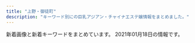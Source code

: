 ```yaml
---
title: "上野・御徒町"
description: "キーワード別にの巨乳アジアン・チャイナエステ嬢情報をまとめました。"
---
```


新着画像と新着キーワードをまとめています。
2021年01月18日の情報です。

<DmmAffiliateIns />
<KeywordTable
  shops={
    [
    {
        "img_links": [
            "http://www.rosa-es.info/uploads/staff/riri1.jpg",
            "http://www.rosa-es.info/uploads/staff/nana1.jpg",
            "http://www.rosa-es.info/uploads/staff/yuri1.jpg",
            "http://www.rosa-es.info/img/staff_h.jpg",
            "http://www.rosa-es.info/uploads/staff/yumi1.jpg",
            "http://www.rosa-es.info/uploads/staff/rara1.jpg",
            "http://www.rosa-es.info/img/top.jpg",
            "http://www.rosa-es.info/uploads/staff/momo1.jpg",
            "http://www.rosa-es.info/img/staff_1.jpg",
            "http://www.rosa-es.info/img/top_1.jpg",
            "http://www.rosa-es.info/img/mobile.jpg"
        ],
        "url": "http://www.rosa-es.info/",
        "name": "\u6708\u591c",
        "station": "JR\u4e0a\u91ce\u99c5\u6d45\u8349\u53e3",
        "keywords": {}
    },
    {
        "name": "\u30d5\u30a1\u30f3\u30bf\u30b8\u30fc",
        "img_links": [],
        "keywords": {},
        "url": "http://www.itoshii.tokyo/",
        "station": "JR\u5fa1\u5f92\u753a\u99c5\u5317\u53e3"
    },
    {
        "station": "JR\u5fa1\u5f92\u753a\u99c5\u5317\u53e3",
        "img_links": [
            "http://www.cocogarden.link/files/086-02.jpg",
            "http://www.cocogarden.link/files/037-03.jpg",
            "http://www.cocogarden.link/images/nbj3.jpg",
            "http://www.cocogarden.link/files/086.jpg",
            "http://www.cocogarden.link/images/top.jpg",
            "http://www.cocogarden.link/images/top1.jpg",
            "http://www.cocogarden.link/images/koko_200x40.png",
            "http://www.cocogarden.link/files/069-03.jpg",
            "http://www.cocogarden.link/files/072-02.jpg",
            "http://www.cocogarden.link/files/059.jpg",
            "http://www.cocogarden.link/files/086-03.jpg",
            "http://www.cocogarden.link/files/080-03.jpg",
            "http://www.cocogarden.link/files/059-02.jpg",
            "http://www.cocogarden.link/images/s_pick.jpg",
            "http://www.cocogarden.link/files/076-02.jpg",
            "http://www.cocogarden.link/files/069-02.jpg",
            "http://www.cocogarden.link/files/072-03.jpg",
            "http://www.cocogarden.link/files/075.jpg",
            "http://www.cocogarden.link/files/076-03.jpg",
            "http://www.cocogarden.link/files/058-03.jpg",
            "http://www.cocogarden.link/files/080-02.jpg",
            "http://www.cocogarden.link/files/069.jpg",
            "http://www.cocogarden.link/files/037.jpg",
            "http://www.cocogarden.link/images/s_staff.jpg",
            "http://www.cocogarden.link/files/058-02.jpg",
            "http://www.cocogarden.link/images/end1.png",
            "http://www.cocogarden.link/images/mobile.jpg",
            "http://www.cocogarden.link/files/075-02.jpg",
            "http://www.cocogarden.link/files/076.jpg",
            "http://www.cocogarden.link/files/058.jpg",
            "http://www.cocogarden.link/images/s_news.jpg",
            "http://www.cocogarden.link/files/072.jpg",
            "http://www.cocogarden.link/files/059-03.jpg",
            "http://www.cocogarden.link/images/s_info.jpg",
            "http://www.cocogarden.link/images/1.jpg",
            "http://www.cocogarden.link/files/080.jpg",
            "http://www.cocogarden.link/files/075-03.jpg",
            "http://www.cocogarden.link/files/037-02.jpg"
        ],
        "name": "COCO-GARDEN",
        "keywords": {
            "G": 4,
            "87": 8,
            "E": 2,
            "88": 8,
            "86": 2,
            "D": 10,
            "F": 2
        },
        "url": "http://www.cocogarden.link/"
    },
    {
        "station": "\u6e6f\u5cf6\u99c52\u756a\u51fa\u53e3",
        "name": "\u30d8\u30d6\u30f3",
        "keywords": {},
        "img_links": [
            "http://www.t-happy.work/img/mai1.jpg",
            "http://www.t-happy.work/images/interior_t.jpg",
            "http://www.t-happy.work/images/news.jpg",
            "http://www.t-happy.work/images/int2.png",
            "http://www.t-happy.work/img/aoi1.jpg",
            "http://www.t-happy.work/img/ai2.jpg",
            "http://www.t-happy.work/images/tel.jpg",
            "http://www.t-happy.work/images/6.png",
            "http://www.t-happy.work/img/koko1.jpg",
            "http://www.t-happy.work/images/sisu.png",
            "http://www.t-happy.work/img/ai1.jpg",
            "http://www.t-happy.work/images/11.png",
            "http://www.t-happy.work/images/2.png",
            "http://www.t-happy.work/images/sys2.png",
            "http://www.t-happy.work/images/staff_t.jpg",
            "http://www.t-happy.work/images/12.png",
            "http://www.t-happy.work/img/koko2.jpg",
            "http://www.t-happy.work/images/7.png",
            "http://www.t-happy.work/images/4.png",
            "http://www.t-happy.work/img/reina2.jpg",
            "http://www.t-happy.work/img/momoe1.jpg",
            "http://www.t-happy.work/images/s1.png",
            "http://www.t-happy.work/images/8.png",
            "http://www.t-happy.work/img/yui1.jpg",
            "http://www.t-happy.work/images/5.png",
            "http://www.t-happy.work/images/newface.png",
            "http://www.t-happy.work/images/mobile.jpg",
            "http://www.t-happy.work/images/int1.png",
            "http://www.t-happy.work/images/sys1.png",
            "http://www.t-happy.work/img/reina1.jpg",
            "http://www.t-happy.work/img/miki1.jpg",
            "http://www.t-happy.work/images/1.png",
            "http://www.t-happy.work/images/head.jpg"
        ],
        "url": "http://www.t-happy.work/"
    },
    {
        "station": "JR\u5fa1\u5f92\u753a\u99c5\u5357\u53e3",
        "keywords": {},
        "img_links": [
            "http://taiwan-resort.com/img/mask04.jpg",
            "http://taiwan-resort.com/img/reina3.jpg",
            "http://taiwan-resort.com/img/mami002.png",
            "http://taiwan-resort.com/img/sara002.jpg",
            "http://taiwan-resort.com/img/anna.png",
            "http://taiwan-resort.com/img/corona-5.jpg",
            "http://taiwan-resort.com/img/miki.jpg",
            "http://taiwan-resort.com/img/topbg02.jpg",
            "http://taiwan-resort.com/img/photo_01.jpg",
            "http://taiwan-resort.com/img/yuki.jpg",
            "http://taiwan-resort.com/img/corona-4.jpg",
            "http://taiwan-resort.com/img/corona-3.jpg",
            "http://taiwan-resort.com/img/mask05.jpg",
            "http://taiwan-resort.com/img/head_img.png",
            "http://taiwan-resort.com/img/mask01.jpg",
            "http://taiwan-resort.com/img/honoka02.jpg",
            "http://taiwan-resort.com/img/rei.jpg",
            "http://taiwan-resort.com/img/emi001.jpg",
            "http://taiwan-resort.com/img/tel_img.png",
            "http://taiwan-resort.com/img/mask03.jpg",
            "http://taiwan-resort.com/img/pagetop.png",
            "http://taiwan-resort.com/img/corona-2.jpg",
            "http://taiwan-resort.com/img/mask02.jpg"
        ],
        "url": "http://taiwan-resort.com/",
        "name": "\u53f0\u6e7e\u30ea\u30be\u30fc\u30c8"
    },
    {
        "station": "JR\u5fa1\u5f92\u753a\u99c5\u5357\u53e3",
        "url": "http://foryou-es.info/",
        "keywords": {
            "90": 4,
            "88": 10,
            "C": 25,
            "89": 25,
            "D": 11
        },
        "img_links": [
            "http://www.foryou-es.info/sp/menu/top.jpg",
            "http://www.foryou-es.info/images/zy.png",
            "http://www.foryou-es.info/sp/img/seiko2.jpg",
            "http://www.foryou-es.info/sp/staff/saki.png",
            "http://foryou-es.info/img/honey1.jpg",
            "http://www.foryou-es.info/img/hina2.jpg",
            "http://www.foryou-es.info/sp/images/time.jpg",
            "http://foryou-es.info/images/interior_t.jpg",
            "http://www.foryou-es.info/sp/img/sia4.jpg",
            "http://www.foryou-es.info/sp/img/riko.png",
            "http://www.foryou-es.info/sp/images/staff_t.jpg",
            "http://foryou-es.info/img/sara.png",
            "http://foryou-es.info/images/sirase.jpg",
            "http://www.foryou-es.info/images/staff_t.jpg",
            "http://foryou-es.info/img/sia2.jpg",
            "http://foryou-es.info/images/si.png",
            "http://foryou-es.info/img/yui3.jpg",
            "http://www.foryou-es.info/sp/img/rora2.jpg",
            "http://www.foryou-es.info/sp/img/hina1.jpg",
            "http://www.foryou-es.info/sp/images/ac1.jpg",
            "http://foryou-es.info/images/news.jpg",
            "http://www.foryou-es.info/images/tp.png",
            "http://www.foryou-es.info/img/sia4.jpg",
            "http://www.foryou-es.info/sp/img/yui.png",
            "http://www.foryou-es.info/img/honey2.jpg",
            "http://www.foryou-es.info/img/miki3.jpg",
            "http://foryou-es.info/img/hina3.jpg",
            "http://www.foryou-es.info/images/ac.jpg",
            "http://www.foryou-es.info/img/hina1.jpg",
            "http://www.foryou-es.info/images/interior_t.jpg",
            "http://foryou-es.info/img/saki2.jpg",
            "http://www.foryou-es.info/img/saki3.jpg",
            "http://foryou-es.info/img/sara1.jpg",
            "http://foryou-es.info/images/blog.jpg",
            "http://www.foryou-es.info/img/sia3.jpg",
            "http://www.foryou-es.info/sp/images/top.jpg",
            "http://www.foryou-es.info/images/tel.png",
            "http://www.foryou-es.info/sp/images/ac3.jpg",
            "http://foryou-es.info/img/sara2.jpg",
            "http://www.foryou-es.info/img/riko2.jpg",
            "http://www.foryou-es.info/images/news.jpg",
            "http://foryou-es.info/img/saki1.jpg",
            "http://www.foryou-es.info/sp/images/sys1.jpg",
            "http://foryou-es.info/img/sara3.jpg",
            "http://www.foryou-es.info/sp/images/sm.jpg",
            "http://foryou-es.info/img/hina4.jpg",
            "http://www.foryou-es.info/sp/img/sia3.jpg",
            "http://foryou-es.info/img/riko3.jpg",
            "http://foryou-es.info/images/info.jpg",
            "http://foryou-es.info/img/riko.png",
            "http://foryou-es.info/img/seiko.png",
            "http://www.foryou-es.info/sp/img/seiko.png",
            "http://www.foryou-es.info/img/rora.png",
            "http://foryou-es.info/images/ac.jpg",
            "http://www.foryou-es.info/img/yui1.jpg",
            "http://www.foryou-es.info/img/sia.png",
            "http://www.foryou-es.info/images/tt.png",
            "http://www.foryou-es.info/img/honey1.jpg",
            "http://www.foryou-es.info/images/2021.jpg",
            "http://www.foryou-es.info/sp/images/pc.jpg",
            "http://www.foryou-es.info/img/saki.png",
            "http://www.foryou-es.info/img/rora2.jpg",
            "http://www.foryou-es.info/img/sara1.jpg",
            "http://www.foryou-es.info/images/so.jpg",
            "http://www.foryou-es.info/sp/images/ac2.jpg",
            "http://foryou-es.info/images/tt.png",
            "http://www.foryou-es.info/sp/images/newface.png",
            "http://foryou-es.info/img/yui1.jpg",
            "http://www.foryou-es.info/img/yui3.jpg",
            "http://www.foryou-es.info/img/yui2.jpg",
            "http://www.foryou-es.info/sp/img/saki1.jpg",
            "http://www.foryou-es.info/images/koko_200x40.png",
            "http://www.foryou-es.info/sp/images/int1.jpg",
            "http://www.foryou-es.info/img/saki2.jpg",
            "http://www.foryou-es.info/sp/img/sia.png",
            "http://www.foryou-es.info/img/sara2.jpg",
            "http://www.foryou-es.info/sp/img/hina.png",
            "http://www.foryou-es.info/sp/img/seiko4.jpg",
            "http://foryou-es.info/images/interior1.png",
            "http://www.foryou-es.info/sp/images/sys3.jpg",
            "http://foryou-es.info/img/sia1.jpg",
            "http://www.foryou-es.info/images/rem.jpg",
            "http://foryou-es.info/images/koko_200x40.png",
            "http://foryou-es.info/img/honey.png",
            "http://foryou-es.info/img/saki3.jpg",
            "http://www.foryou-es.info/images/mobile.jpg",
            "http://foryou-es.info/img/sia.png",
            "http://www.foryou-es.info/sp/img/sia2.jpg",
            "http://foryou-es.info/img/rora4.jpg",
            "http://www.foryou-es.info/sp/img/hina2.jpg",
            "http://foryou-es.info/images/tp.png",
            "http://www.foryou-es.info/sp/img/hina4.jpg",
            "http://foryou-es.info/images/mobile.jpg",
            "http://foryou-es.info/img/rora.png",
            "http://www.foryou-es.info/sp/img/sara.png",
            "http://www.foryou-es.info/img/sara.png",
            "http://www.foryou-es.info/img/sara3.jpg",
            "http://www.foryou-es.info/img/hina4.jpg",
            "http://www.foryou-es.info/sp/img/rora.png",
            "http://foryou-es.info/images/sm.jpg",
            "http://www.foryou-es.info/sp/img/seiko3.jpg",
            "http://foryou-es.info/images/tel.png",
            "http://www.foryou-es.info/images/si.png",
            "http://foryou-es.info/images/sa.jpg",
            "http://www.foryou-es.info/sp/menu/interior.jpg",
            "http://www.foryou-es.info/sp/images/head.jpg",
            "http://foryou-es.info/images/newface.jpg",
            "http://www.foryou-es.info/img/honey3.jpg",
            "http://www.foryou-es.info/images/info.jpg",
            "http://foryou-es.info/img/miki3.jpg",
            "http://www.foryou-es.info/sp/img/sia1.jpg",
            "http://foryou-es.info/img/hina.png",
            "http://www.foryou-es.info/images/newface.jpg",
            "http://foryou-es.info/img/riko4.jpg",
            "http://www.foryou-es.info/img/saki1.jpg",
            "http://www.foryou-es.info/img/hina.png",
            "http://www.foryou-es.info/sp/images/tel.jpg",
            "http://foryou-es.info/img/honey2.jpg",
            "http://foryou-es.info/images/rem.jpg",
            "http://www.foryou-es.info/sp/images/newsb.jpg",
            "http://www.foryou-es.info/img/sia1.jpg",
            "http://foryou-es.info/images/staff_t.jpg",
            "http://foryou-es.info/img/honey3.jpg",
            "http://www.foryou-es.info/images/interior.jpg",
            "http://foryou-es.info/img/rora2.jpg",
            "http://www.foryou-es.info/sp/img/miki.png",
            "http://www.foryou-es.info/img/miki2.jpg",
            "http://www.foryou-es.info/sp/images/sys2.jpg",
            "http://www.foryou-es.info/img/honey.png",
            "http://www.foryou-es.info/sp/img/rora3.jpg",
            "http://www.foryou-es.info/sp/img/rora4.jpg",
            "http://www.foryou-es.info/sp/images/interior_t.jpg",
            "http://www.foryou-es.info/sp/images/int2.jpg",
            "http://foryou-es.info/img/yui2.jpg",
            "http://www.foryou-es.info/sp/staff/yui.png",
            "http://www.foryou-es.info/sp/menu/staff.jpg",
            "http://www.foryou-es.info/img/rora4.jpg",
            "http://foryou-es.info/images/interior.jpg",
            "http://foryou-es.info/images/so.jpg",
            "http://foryou-es.info/img/rora3.jpg",
            "http://foryou-es.info/img/riko1.jpg",
            "http://www.foryou-es.info/img/riko1.jpg",
            "http://www.foryou-es.info/sp/img/rora1.jpg",
            "http://foryou-es.info/img/hina1.jpg",
            "http://www.foryou-es.info/sp/img/saki3.jpg",
            "http://foryou-es.info/img/rora1.jpg",
            "http://www.foryou-es.info/sp/images/int3.jpg",
            "http://foryou-es.info/img/hina2.jpg",
            "http://www.foryou-es.info/sp/images/news.png",
            "http://www.foryou-es.info/sp/img/honey.png",
            "http://foryou-es.info/img/riko2.jpg",
            "http://www.foryou-es.info/sp/images/sys4.jpg",
            "http://foryou-es.info/images/zy.png",
            "http://www.foryou-es.info/sp/img/saki2.jpg",
            "http://www.foryou-es.info/sp/images/2021.jpg",
            "http://foryou-es.info/img/sia3.jpg",
            "http://www.foryou-es.info/img/yui.png",
            "http://www.foryou-es.info/img/riko3.jpg",
            "http://www.foryou-es.info/img/miki1.jpg",
            "http://foryou-es.info/img/miki1.jpg",
            "http://foryou-es.info/img/miki2.jpg",
            "http://www.foryou-es.info/images/blog.jpg",
            "http://www.foryou-es.info/img/sia2.jpg",
            "http://foryou-es.info/img/yui.png",
            "http://foryou-es.info/images/2021.jpg",
            "http://foryou-es.info/img/saki.png",
            "http://www.foryou-es.info/sp/img/saki.png",
            "http://www.foryou-es.info/img/miki.png",
            "http://www.foryou-es.info/images/sm.jpg",
            "http://www.foryou-es.info/sp/img/hina3.jpg",
            "http://www.foryou-es.info/sp/img/seiko1.jpg",
            "http://www.foryou-es.info/images/sirase.jpg",
            "http://www.foryou-es.info/img/riko4.jpg",
            "http://www.foryou-es.info/img/riko.png",
            "http://www.foryou-es.info/img/seiko.png",
            "http://www.foryou-es.info/images/interior1.png",
            "http://www.foryou-es.info/images/sa.jpg",
            "http://foryou-es.info/img/miki.png",
            "http://foryou-es.info/img/sia4.jpg",
            "http://www.foryou-es.info/img/rora3.jpg",
            "http://www.foryou-es.info/img/rora1.jpg",
            "http://www.foryou-es.info/img/hina3.jpg"
        ],
        "name": "\u30de\u30fc\u30ad\u30e5\u30ea\u30fcMERCURY"
    },
    {
        "url": "http://es-en.info/",
        "name": "\u5b89\u5fc3\u5802",
        "station": "JR\u5fa1\u5f92\u753a\u99c5\u5357\u53e3",
        "keywords": {
            "86": 2,
            "88": 2,
            "87": 1,
            "85": 1,
            "F": 1,
            "90": 1
        },
        "img_links": [
            "http://es-en.info/sp/staff/riri.jpg",
            "http://es-en.info/img/tiaki.jpg",
            "http://es-en.info/img/tiaki1.jpg",
            "http://es-en.info/img/eri1.jpg",
            "http://es-en.info/sp/images/sys3.jpg",
            "http://es-en.info/images/info.png",
            "http://es-en.info/images/mobile.jpg",
            "http://es-en.info/img/yuki1.jpg",
            "http://es-en.info/sp/images/head.jpg",
            "http://es-en.info/images/interior.png",
            "http://es-en.info/sp/staff/tiaki.jpg",
            "http://es-en.info/images/7.jpg",
            "http://es-en.info/sp/images/staff_t.png",
            "http://es-en.info/images/staff_t.jpg",
            "http://es-en.info/sp/images/tel.jpg",
            "http://es-en.info/images/rem.jpg",
            "http://es-en.info/sp/images/int1.jpg",
            "http://es-en.info/images/sys1.png",
            "http://es-en.info/img/emi.jpg",
            "http://es-en.info/img/nana1.jpg",
            "http://es-en.info/sp/images/int3.jpg",
            "http://es-en.info/img/emi1.jpg",
            "http://es-en.info/images/2.jpg",
            "http://es-en.info/sp/menu/staff.jpg",
            "http://es-en.info/img/riri.jpg",
            "http://es-en.info/sp/staff/ai.jpg",
            "http://es-en.info/img/nana.jpg",
            "http://es-en.info/sp/img/riri1.jpg",
            "http://es-en.info/images/5.jpg",
            "http://es-en.info/images/news.jpg",
            "http://es-en.info/sp/images/interior_t.png",
            "http://es-en.info/sp/images/sys1.jpg",
            "http://es-en.info/sp/img/emi1.jpg",
            "http://es-en.info/sp/img/nana1.jpg",
            "http://es-en.info/images/3.jpg",
            "http://es-en.info/img/yuki.jpg",
            "http://es-en.info/img/yuyu1.jpg",
            "http://es-en.info/sp/images/top.jpg",
            "http://es-en.info/sp/images/sisu_t.jpg",
            "http://es-en.info/images/10.jpg",
            "http://es-en.info/sp/images/sys4.png",
            "http://es-en.info/img/natumi1.jpg",
            "http://es-en.info/sp/menu/interior.jpg",
            "http://es-en.info/sp/images/int2.jpg",
            "http://es-en.info/sp/staff/natumi.jpg",
            "http://es-en.info/sp/images/rec3.png",
            "http://es-en.info/sp/images/int1.png",
            "http://es-en.info/img/eri.jpg",
            "http://es-en.info/sp/staff/nana.jpg",
            "http://es-en.info/images/9.jpg",
            "http://es-en.info/sp/images/footer.jpg",
            "http://es-en.info/images/interior_t.jpg",
            "http://es-en.info/sp/images/rec1.png",
            "http://es-en.info/img/ai1.jpg",
            "http://es-en.info/sp/staff/emi.jpg",
            "http://es-en.info/sp/menu/top.jpg",
            "http://es-en.info/sp/img/eri1.jpg",
            "http://es-en.info/images/sm.jpg",
            "http://es-en.info/sp/images/topgirl.jpg",
            "http://es-en.info/sp/img/yuyu1.jpg",
            "http://es-en.info/sp/images/pc.jpg",
            "http://es-en.info/sp/staff/eri.jpg",
            "http://es-en.info/sp/img/tiaki1.jpg",
            "http://es-en.info/img/riri1.jpg",
            "http://es-en.info/img/ai.jpg",
            "http://es-en.info/sp/staff/yuki.jpg",
            "http://es-en.info/sp/images/time.png",
            "http://es-en.info/sp/images/newsb.png",
            "http://es-en.info/sp/images/news.jpg",
            "http://es-en.info/sp/images/rec2.png",
            "http://es-en.info/sp/img/yuki1.jpg",
            "http://es-en.info/images/8.jpg",
            "http://es-en.info/sp/img/ai1.jpg",
            "http://es-en.info/sp/img/natumi1.jpg",
            "http://es-en.info/sp/staff/yuyu.jpg",
            "http://es-en.info/sp/images/ac1.jpg",
            "http://es-en.info/sp/images/sys2.jpg",
            "http://es-en.info/images/4.jpg",
            "http://es-en.info/img/yuyu.jpg",
            "http://es-en.info/sp/images/sisu.png",
            "http://es-en.info/images/head.jpg",
            "http://es-en.info/images/1.jpg",
            "http://es-en.info/img/natumi.jpg"
        ]
    },
    {
        "name": "\u84ee\uff5e\u30ec\u30f3",
        "img_links": [
            "http://reiwabi.work/images/mobile.jpg",
            "http://reiwabi.work/staff/erina.jpg",
            "http://reiwabi.work/img/yumi1.jpg",
            "http://reiwabi.work/images/4.jpg",
            "http://reiwabi.work/staff/kasumi.jpg",
            "http://reiwabi.work/img/risa2.jpg",
            "http://reiwabi.work/images/5.jpg",
            "http://reiwabi.work/images/sys1.jpg",
            "http://reiwabi.work/images/int2.png",
            "http://reiwabi.work/images/3.jpg",
            "http://reiwabi.work/images/ac1.jpg",
            "http://reiwabi.work/images/sys3.jpg",
            "http://reiwabi.work/img/aya2.jpg",
            "http://reiwabi.work/img/ruru1.jpg",
            "http://reiwabi.work/images/2.jpg",
            "http://reiwabi.work/images/sys5.jpg",
            "http://reiwabi.work/staff/ruru.jpg",
            "http://reiwabi.work/images/staff_t.jpg",
            "http://reiwabi.work/staff/mirai.jpg",
            "http://reiwabi.work/images/line.png",
            "http://reiwabi.work/img/erina1.jpg",
            "http://reiwabi.work/images/news.jpg",
            "http://reiwabi.work/img/kasumi1.jpg",
            "http://reiwabi.work/images/7.jpg",
            "http://reiwabi.work/img/risa1.jpg",
            "http://reiwabi.work/staff/yumi.jpg",
            "http://reiwabi.work/images/head.jpg",
            "http://reiwabi.work/images/6.jpg",
            "http://reiwabi.work/images/interior_t.jpg",
            "http://reiwabi.work/staff/aya.jpg",
            "http://reiwabi.work/images/int1.png",
            "http://reiwabi.work/images/sys2.jpg",
            "http://reiwabi.work/img/aya1.jpg",
            "http://reiwabi.work/img/mirai1.jpg",
            "http://reiwabi.work/staff/risa.jpg",
            "http://reiwabi.work/images/1.jpg"
        ],
        "url": "http://reiwabi.work/",
        "keywords": {},
        "station": "JR\u5fa1\u5f92\u753a\u99c5\u5317\u53e3"
    },
    {
        "keywords": {
            "87": 6,
            "85": 23,
            "83": 3,
            "86": 13,
            "84": 3
        },
        "station": "\u4e0a\u91ce\u99c5\u5e83\u5c0f\u8def\u53e3",
        "img_links": [
            "https://cc-tokyo.xyz/therapist/yuri1.jpg",
            "https://cc-tokyo.xyz/images/indexMap.jpg",
            "https://cc-tokyo.xyz/images/mobile.jpg",
            "https://cc-tokyo.xyz/therapist/mai1.jpg",
            "https://cc-tokyo.xyz/therapist/momoka1.jpg",
            "https://cc-tokyo.xyz/therapist/moe1.jpg",
            "https://cc-tokyo.xyz/banner/468x60.jpg",
            "https://cc-tokyo.xyz/images/barAccess.jpg",
            "https://cc-tokyo.xyz/room/1.jpg",
            "https://cc-tokyo.xyz/therapist/minami1.jpg",
            "https://cc-tokyo.xyz/therapist/saya1.jpg",
            "https://cc-tokyo.xyz/images/barSystem.jpg",
            "https://cc-tokyo.xyz/images/barInfo.jpg",
            "https://cc-tokyo.xyz/banner/88x31.jpg",
            "https://cc-tokyo.xyz/therapist/hinako1.jpg",
            "https://cc-tokyo.xyz/therapist/mari1.jpg",
            "https://cc-tokyo.xyz/therapist/comingSoon.jpg",
            "https://cc-tokyo.xyz/therapist/yuyu1.jpg",
            "https://cc-tokyo.xyz/therapist/emi1.jpg",
            "https://cc-tokyo.xyz/images/barLink.jpg",
            "https://cc-tokyo.xyz/images/barProfile.jpg",
            "https://cc-tokyo.xyz/images/coverGirlText.png",
            "https://cc-tokyo.xyz/images/barTherapist.jpg",
            "https://cc-tokyo.xyz/therapist/yui1.jpg",
            "https://cc-tokyo.xyz/images/movie.jpg",
            "https://cc-tokyo.xyz/images/magazine.jpg",
            "https://cc-tokyo.xyz/images/concept.jpg",
            "https://cc-tokyo.xyz/therapist/yanyan1.jpg",
            "http://www.a-side.com/ad/koko/include/banner/koko_200x40.png"
        ],
        "url": "https://cc-tokyo.xyz/",
        "name": "CoCo-Arashi"
    },
    {
        "name": "\u30de\u30ab\u30ed\u30f3",
        "station": "JR\u5fa1\u5f92\u753a\u99c5\u5317\u53e3",
        "keywords": {},
        "img_links": [],
        "url": "http://www.macaron.esjoho.com/"
    },
    {
        "name": "ZOEY \u30be\u30fc\u30a4",
        "img_links": [
            "http://zoey.mssg.jp/images/top/top_06.jpg",
            "http://zoey.mssg.jp/images/staff_image/staf_010a.jpg",
            "http://zoey.mssg.jp/images/home/top.jpg",
            "http://zoey.mssg.jp/images/top/top_04.jpg",
            "http://zoey.mssg.jp/images/top/top_05.jpg",
            "http://zoey.mssg.jp/images/top/top_03.jpg",
            "http://zoey.mssg.jp/images/top/top_08.png",
            "http://zoey.mssg.jp/images/top/top_02.jpg",
            "http://zoey.mssg.jp/images/top/top_01.jpg",
            "http://zoey.mssg.jp/images/page_top.png"
        ],
        "url": "http://zoey.mssg.jp",
        "station": "JR\u5fa1\u5f92\u753a\u99c5\u5357\u53e3",
        "keywords": {}
    },
    {
        "img_links": [
            "http://www.iyashinoie-ueno.com/images/news_top.jpg",
            "http://www.iyashinoie-ueno.com/images/pick1.jpg",
            "http://www.iyashinoie-ueno.com/files/018.jpg",
            "http://www.iyashinoie-ueno.com/images/newgirls_top.jpg",
            "http://www.iyashinoie-ueno.com/files/019.jpg",
            "http://www.iyashinoie-ueno.com/images/staff_top.jpg",
            "http://www.iyashinoie-ueno.com/files/001-02.jpg",
            "http://www.iyashinoie-ueno.com/images/top2.jpg",
            "http://www.iyashinoie-ueno.com/images/mobile.jpg",
            "http://www.iyashinoie-ueno.com/files/014.jpg",
            "http://www.iyashinoie-ueno.com/files/019-02.jpg",
            "http://www.iyashinoie-ueno.com/files/001.jpg",
            "http://www.iyashinoie-ueno.com/images/staff_top2.jpg",
            "http://www.iyashinoie-ueno.com/files/014-02.jpg",
            "http://www.iyashinoie-ueno.com/images/end.jpg",
            "http://www.iyashinoie-ueno.com/files/018-02.jpg"
        ],
        "station": "JR\u4e0a\u91ce\u99c5\u6d45\u8349\u53e3",
        "url": "http://www.iyashinoie-ueno.com/",
        "name": "\u7652\u3057\u306e\u5bb6",
        "keywords": {
            "C": 11,
            "84": 4,
            "D": 12,
            "86": 4,
            "87": 8
        }
    },
    {
        "keywords": {
            "85": 3,
            "90": 3,
            "86": 1
        },
        "url": "http://www.ueno-assistant.com/",
        "img_links": [
            "http://www.ueno-assistant.com/images/index_20.jpg",
            "http://www.ueno-assistant.com/images/index_03.png",
            "http://www.ueno-assistant.com/images/index_18.jpg",
            "http://www.ueno-assistant.com/images/opbs20-17.jpg",
            "http://www.ueno-assistant.com/images/index_19.jpg",
            "http://www.ueno-assistant.com/images/4.jpg",
            "http://www.ueno-assistant.com/images/index_02.png",
            "http://www.ueno-assistant.com/images/opbs20-12.jpg",
            "http://www.ueno-assistant.com/images/index_09.png",
            "http://www.ueno-assistant.com/images/index_05.png",
            "http://www.ueno-assistant.com/images/opbs20-5.jpg",
            "http://www.ueno-assistant.com/images/opbs20-18.jpg",
            "http://www.ueno-assistant.com/images/opbs20-15.jpg",
            "http://www.ueno-assistant.com/images/opbs20-9.jpg",
            "http://www.ueno-assistant.com/images/1.jpg",
            "http://www.ueno-assistant.com/images/index_08.png",
            "http://www.ueno-assistant.com/images/index_06.png",
            "http://www.ueno-assistant.com/images/a0.jpg",
            "http://www.ueno-assistant.com/images/index_07.png",
            "http://www.ueno-assistant.com/images/opbs35.jpg",
            "http://www.ueno-assistant.com/images/opbs20-17t.jpg"
        ],
        "station": "JR\u4e0a\u91ce\u99c5\u6d45\u8349\u53e3",
        "name": "\u5973\u624b"
    },
    {
        "name": "\u697d\u5712",
        "img_links": [
            "http://aroma-esthe.in.net/images/cg051.jpg",
            "http://aroma-esthe.in.net/images/cg03.jpg",
            "http://aroma-esthe.in.net/images/pay.jpg",
            "http://aroma-esthe.in.net/images/cg01.jpg",
            "http://aroma-esthe.in.net/images/tit2.jpg",
            "http://aroma-esthe.in.net/images/cg031.jpg",
            "http://aroma-esthe.in.net/images/cg021.jpg",
            "http://aroma-esthe.in.net/images/cg022.jpg",
            "http://aroma-esthe.in.net/images/cg06.jpg",
            "http://aroma-esthe.in.net/images/tit5.jpg",
            "http://aroma-esthe.in.net/images/fla.jpg",
            "http://aroma-esthe.in.net/images/sys1.jpg",
            "http://aroma-esthe.in.net/images/cg04.jpg",
            "http://aroma-esthe.in.net/images/fbf.jpg",
            "http://aroma-esthe.in.net/images/tit3.jpg",
            "http://aroma-esthe.in.net/images/cg023.jpg",
            "http://aroma-esthe.in.net/images/r2.jpg",
            "http://aroma-esthe.in.net/images/cg024.jpg",
            "http://aroma-esthe.in.net/images/r4.jpg",
            "http://aroma-esthe.in.net/images/sys.jpg",
            "http://aroma-esthe.in.net/images/r3.jpg",
            "http://aroma-esthe.in.net/images/top.jpg",
            "http://aroma-esthe.in.net/images/cg02.jpg",
            "http://aroma-esthe.in.net/images/cg041.jpg",
            "http://aroma-esthe.in.net/images/tit4.jpg",
            "http://aroma-esthe.in.net/images/cg011.jpg",
            "http://aroma-esthe.in.net/images/no.png",
            "http://aroma-esthe.in.net/images/r1.jpg",
            "http://aroma-esthe.in.net/images/cg05.jpg",
            "http://aroma-esthe.in.net/images/kan.jpg",
            "http://aroma-esthe.in.net/images/tit1.jpg",
            "http://aroma-esthe.in.net/images/fbt.jpg"
        ],
        "station": "JR\u4e0a\u91ce\u99c5\u5165\u8c37\u53e3",
        "url": "http://aroma-esthe.in.net/",
        "keywords": {
            "85": 1,
            "87": 1,
            "F": 2,
            "D": 4,
            "86": 4
        }
    },
    {
        "name": "\u559c\u624b-\u304d\u3057\u3085-",
        "url": "http://okachi-mg.com/",
        "station": "JR\u5fa1\u5f92\u753a\u99c5\u5357\u53e3",
        "keywords": {
            "86": 2,
            "85": 6,
            "90": 6
        },
        "img_links": [
            "http://okachi-mg.com/images/1.jpg",
            "http://www.okachi-mg.com/images/ks20-15.jpg",
            "http://www.okachi-mg.com/images/index_20.jpg",
            "http://okachi-mg.com/images/index_08.png",
            "http://okachi-mg.com/images/ks20-5.jpg",
            "http://www.okachi-mg.com/images/ks20-17.jpg",
            "http://okachi-mg.com/images/index_05.png",
            "http://okachi-mg.com/images/index_02.png",
            "http://www.okachi-mg.com/images/1.jpg",
            "http://www.okachi-mg.com/images/4.jpg",
            "http://okachi-mg.com/images/esks20-4.jpg",
            "http://www.okachi-mg.com/images/index_08.png",
            "http://okachi-mg.com/images/ks35.jpg",
            "http://okachi-mg.com/images/4.jpg",
            "http://www.okachi-mg.com/images/index_18.jpg",
            "http://www.okachi-mg.com/images/ks20-12.jpg",
            "http://okachi-mg.com/images/index_18.jpg",
            "http://www.okachi-mg.com/images/index_09.png",
            "http://okachi-mg.com/images/index_20.jpg",
            "http://okachi-mg.com/images/index_03.png",
            "http://okachi-mg.com/images/ks20-17.jpg",
            "http://www.okachi-mg.com/images/index_19.jpg",
            "http://www.okachi-mg.com/images/index_03.png",
            "http://www.okachi-mg.com/images/index_06.png",
            "http://okachi-mg.com/images/index_06.png",
            "http://www.okachi-mg.com/images/a0.jpg",
            "http://okachi-mg.com/images/a0.jpg",
            "http://www.okachi-mg.com/images/ks35.jpg",
            "http://okachi-mg.com/images/ks20-12.jpg",
            "http://www.okachi-mg.com/images/index_05.png",
            "http://okachi-mg.com/images/ks20-18.jpg",
            "http://www.okachi-mg.com/images/index_02.png",
            "http://www.okachi-mg.com/images/ks20-9.jpg",
            "http://okachi-mg.com/images/index_07.png",
            "http://www.okachi-mg.com/images/ks20-9t.jpg",
            "http://okachi-mg.com/images/ks20-9.jpg",
            "http://www.okachi-mg.com/images/esks20-4.jpg",
            "http://www.okachi-mg.com/images/index_07.png",
            "http://okachi-mg.com/images/ks20-9t.jpg",
            "http://www.okachi-mg.com/images/ks20-18.jpg",
            "http://okachi-mg.com/images/index_19.jpg",
            "http://www.okachi-mg.com/images/ks20-5.jpg",
            "http://okachi-mg.com/images/index_09.png",
            "http://okachi-mg.com/images/ks20-15.jpg"
        ]
    },
    {
        "station": "\u7530\u539f\u753a\u99c53\u756a\u51fa\u53e3",
        "img_links": [
            "http://www.sh-riraku107.xyz/uploads/200915/1-20091515001J63.jpg",
            "http://www.sh-riraku107.xyz/uploads/201210/1-201210140I61V.jpg",
            "http://www.sh-riraku107.xyz/uploads/190726/1-1ZH61G3011R.jpg",
            "http://www.sh-riraku107.xyz/picture/link_1_4214_154523611765195.jpg",
            "http://www.sh-riraku107.xyz/uploads/191203/1-191203131R1257.jpg",
            "http://www.sh-riraku107.xyz/uploads/201210/1-201210140H2S5.jpg",
            "http://www.sh-riraku107.xyz/picture/head_1_4214_1545019611484252.jpg",
            "http://www.sh-riraku107.xyz/uploads/201210/1-201210140AV35.jpg",
            "http://www.sh-riraku107.xyz/uploads/201210/1-201210140639549.jpg",
            "http://www.sh-riraku107.xyz/uploads/190726/1-1ZH61G359B9.jpg",
            "http://www.sh-riraku107.xyz/uploads/190930/1-1Z9301H0432Z.jpg",
            "http://www.sh-riraku107.xyz/uploads/190726/1-1ZH61G224459.jpg",
            "http://www.sh-riraku107.xyz/uploads/201210/1-201210140K4F7.jpg",
            "http://www.sh-riraku107.xyz/uploads/190726/1-1ZH61G444a2.jpg",
            "http://www.sh-riraku107.xyz/uploads/200915/1-20091515002JQ.jpg",
            "http://www.sh-riraku107.xyz/uploads/190811/1-1ZQ1215612530.jpg",
            "http://www.sh-riraku107.xyz/picture/head_3_4214_1545028158650128.jpg",
            "http://www.sh-riraku107.xyz/uploads/191028/1-19102PQ142352.jpg",
            "http://www.sh-riraku107.xyz/picture/head_2_4214_1545028158383139.jpg"
        ],
        "url": "http://www.sh-riraku107.xyz/",
        "keywords": {
            "C": 6,
            "85": 48,
            "D": 12,
            "86": 6
        },
        "name": "AOI"
    },
    {
        "name": "\u85cd\uff5e\u30a2\u30a4\uff5e",
        "keywords": {
            "\u5de8\u4e73": 1,
            "\u4e73": 1,
            "C": 1
        },
        "station": "JR\u5fa1\u5f92\u753a\u99c5\u5357\u53e3",
        "img_links": [
            "https://img.a-side.com/photo/premium/20210115/33456_01_sp.jpg",
            "https://img.a-side.com/photo/digicame/20210112/31399_01.jpg",
            "http://www.a-side.com/o-ai/staff/nana/index.jpg",
            "https://static.a-side.com/photo/shop/35170/list.jpg",
            "http://www.a-side.com/o-ai/images/top_notice.jpg",
            "https://img.a-side.com/photo/premium/20210118/30430_01_top1.jpg",
            "http://www.a-side.com/o-ai/images/info/photo08.jpg",
            "https://static.a-side.com/photo/shop/33321/list.jpg",
            "https://img.a-side.com/photo/premium/20210113/24050_01_sp.jpg",
            "https://img.a-side.com/photo/digicame/20210112/20991_02.jpg",
            "http://www.a-side.com/o-ai/images/massage/photo03.jpg",
            "https://static.a-side.com/photo/shop/34987/list.jpg",
            "https://img.a-side.com/photo/premium/20201218/12823_01_top2.jpg",
            "https://img.a-side.com/photo/premium/20210113/24050_01_top1.jpg",
            "https://static.a-side.com/photo/shop/33596/list.jpg",
            "https://img.a-side.com/photo/koko/34987/thumb.jpg",
            "http://www.a-side.com/o-ai/staff/yuyu/index.jpg",
            "https://static.a-side.com/photo/shop/34764/list.jpg",
            "https://img.a-side.com/photo/digicame/20210115/29395_02.jpg",
            "https://img.a-side.com/photo/premium/20210113/24050_01_top2.jpg",
            "http://www.a-side.com/o-ai/images/massage/photo04.jpg",
            "https://img.a-side.com/photo/digicame/20210111/25065_02.jpg",
            "https://img.a-side.com/photo/index/20201226/30040.jpg",
            "http://www.a-side.com/o-ai/images/coupon/presented.png",
            "https://static.a-side.com/photo/shop/30430/list.jpg",
            "http://www.a-side.com/o-ai/images/info/photo02.jpg",
            "https://static.a-side.com/photo/shop/35132/list.jpg",
            "http://www.a-side.com/o-ai/images/info/photo01.jpg",
            "https://img.a-side.com/photo/digicame/20210112/31399_04.jpg",
            "http://www.a-side.com/o-ai/staff/miyuki/index.jpg",
            "https://img.a-side.com/photo/digicame/20210113/31406_01.jpg",
            "https://static.a-side.com/photo/shop/35018/list.jpg",
            "http://www.a-side.com/o-ai/staff/yuna/index.jpg",
            "https://static.a-side.com/photo/shop/34907/list.jpg",
            "https://static.a-side.com/photo/shop/33796/list.jpg",
            "http://www.a-side.com/o-ai/images/massage/photo02.jpg",
            "http://www.a-side.com/o-ai/images/info/photo06.jpg",
            "https://static.a-side.com/photo/shop/16032/list.jpg",
            "https://static.a-side.com/photo/shop/34669/list.jpg",
            "https://static.a-side.com/photo/shop/33915/list.jpg",
            "https://static.a-side.com/photo/shop/33708/list.jpg",
            "http://www.a-side.com/o-ai/images/coupon/stamp.jpg",
            "http://www.a-side.com/o-ai/images/info/photo05.jpg",
            "https://static.a-side.com/photo/shop/35000/list.jpg",
            "https://static.a-side.com/photo/shop/34660/list.jpg",
            "http://www.a-side.com/o-ai/images/info/photo11.jpg",
            "https://img.a-side.com/photo/digicame/20210115/12568_02.jpg",
            "https://img.a-side.com/photo/digicame/20210114/15122_02.jpg",
            "http://www.a-side.com/o-ai/staff/rika/index.jpg",
            "https://img.a-side.com/photo/premium/20201218/12823_01_top1.jpg",
            "http://www.a-side.com/o-ai/staff/miho/index.jpg",
            "http://www.a-side.com/o-ai/images/info/photo09.jpg",
            "https://img.a-side.com/photo/koko/34965/thumb.jpg",
            "http://www.a-side.com/o-ai/images/info/photo12.jpg",
            "https://static.a-side.com/photo/shop/35149/list.jpg",
            "https://img.a-side.com/photo/koko/32924/thumb.jpg",
            "https://static.a-side.com/photo/shop/34768/list.jpg",
            "https://img.a-side.com/photo/koko/16032/thumb.jpg",
            "https://img.a-side.com/photo/premium/20210111/34449_01_sp.jpg",
            "https://img.a-side.com/photo/digicame/20210113/31406_02.jpg",
            "http://www.a-side.com/o-ai/images/info/photo10.jpg",
            "https://img.a-side.com/photo/digicame/20210115/29625_04.jpg",
            "http://www.a-side.com/o-ai/images/info/photo07.jpg",
            "http://www.a-side.com/o-ai/images/info/photo04.jpg",
            "http://www.a-side.com/o-ai/staff/maki/index.jpg",
            "http://www.a-side.com/o-ai/staff/ai/index.jpg",
            "https://img.a-side.com/photo/premium/20210118/30430_01_top2.jpg",
            "https://static.a-side.com/photo/shop/24050/list.jpg",
            "https://static.a-side.com/photo/shop/34961/list.jpg",
            "https://static.a-side.com/photo/shop/35020/list.jpg",
            "https://www.a-side.com/include/img/top/button_twitter.png",
            "https://static.a-side.com/photo/shop/34644/list.jpg",
            "https://static.a-side.com/photo/shop/34965/list.jpg",
            "http://www.a-side.com/o-ai/images/system/stamp.jpg",
            "http://www.a-side.com/o-ai/staff/aya/index.jpg",
            "http://www.a-side.com/o-ai/images/info/photo03.jpg",
            "https://img.a-side.com/photo/premium/20210112/30430_01_sp.jpg",
            "https://static.a-side.com/photo/shop/22869/list.jpg",
            "https://img.a-side.com/photo/weekly/20210115/top.jpg",
            "http://www.a-side.com/o-ai/images/coupon/info.png",
            "https://img.a-side.com/photo/digicame/20210112/20991_01.jpg",
            "https://static.a-side.com/photo/shop/34847/list.jpg",
            "https://img.a-side.com/photo/digicame/20210115/29625_01.jpg",
            "http://www.a-side.com/o-ai/images/covergirl.jpg",
            "http://www.a-side.com/o-ai/images/massage/photo01.jpg"
        ],
        "url": "http://www.a-side.com/o-ai/"
    },
    {
        "url": "http://ikoi.ies.fun/",
        "name": "\u61a9",
        "img_links": [
            "http://ikoi.ies.fun/photos/sites/30/2019/04/2019041003152989.jpg",
            "http://ikoi.ies.fun/photos/sites/30/2020/11/2020111202194447.jpg",
            "http://ikoi.ies.fun/photos/sites/30/2020/11/2020111202190044.jpg",
            "http://ikoi.ies.fun/imge/s_staff.jpg",
            "http://ikoi.ies.fun/imge/staff-t.png",
            "http://ikoi.ies.fun/imge/sys.jpg",
            "http://ikoi.ies.fun/photos/sites/30/2019/04/2019041003182929.jpg",
            "http://ikoi.ies.fun/photos/sites/30/2019/04/2019041003193229.jpg",
            "http://ikoi.ies.fun/photos/sites/30/2019/08/2019081201441933.jpg",
            "http://ikoi.ies.fun/photos/sites/30/2019/04/2019041003160427.jpg",
            "http://ikoi.ies.fun/imge/imge.jpg",
            "http://ikoi.ies.fun/photos/sites/30/2019/04/2019041003200578.jpg"
        ],
        "keywords": {},
        "station": "JR\u5fa1\u5f92\u753a\u99c5\u5357\u53e3"
    },
    {
        "keywords": {
            "F": 1,
            "86": 1,
            "89": 1,
            "87": 2,
            "D": 2,
            "C": 1
        },
        "name": "\u7652\u3057\u306e\u5bb6",
        "station": "\u6d45\u8349\u99c5",
        "img_links": [
            "http://www.iyashinoie.mensest.com/img/nav-003.png",
            "http://www.iyashinoie.mensest.com/img/nav-001.png",
            "http://www.iyashinoie.mensest.com/files/003.jpg",
            "http://www.iyashinoie.mensest.com/img/nav-002.png",
            "http://www.iyashinoie.mensest.com/img/nav-005.png",
            "http://www.iyashinoie.mensest.com/files/004.jpg",
            "http://www.iyashinoie.mensest.com/img/nav-006.png",
            "http://www.iyashinoie.mensest.com/files/002.jpg",
            "http://www.iyashinoie.mensest.com/img/stb.jpg",
            "http://www.iyashinoie.mensest.com/img/stt.jpg",
            "http://www.iyashinoie.mensest.com/files/001.jpg",
            "http://www.iyashinoie.mensest.com/img/nav-004.png",
            "http://www.iyashinoie.mensest.com/img/top01.png",
            "http://www.iyashinoie.mensest.com/img/tel.png"
        ],
        "url": "http://www.iyashinoie.mensest.com/"
    },
    {
        "keywords": {
            "80": 1,
            "82": 1,
            "96": 1,
            "85": 1
        },
        "img_links": [
            "http://miel.site/_src/29005262/img20191121221515045946.png",
            "http://miel.site/_src/29005343/_dsf6130.jpg",
            "http://miel.site/_src/29005244/tel.png",
            "http://miel.site/_src/34912876/afb69b6314ccce2e8e5cad415547196_20191220104044273.jpg",
            "http://miel.site/_src/29005361/wechatimg47.jpg",
            "http://miel.site/_src/29311236/_dsf6136.jpg",
            "http://miel.site/_src/29311234/_dsf6133.jpg",
            "http://miel.site/_src/38481438/wechatimg213.jpg",
            "http://miel.site/_src/29005247/index_09.png",
            "http://miel.site/_src/29005377/smartselect_20190619-130437_wechat.jpg",
            "http://miel.site/_src/29510474/_dsf6125.jpg",
            "http://miel.site/_src/29005376/smartselect_20190619-130437_wechat.jpg",
            "http://miel.site/_src/29005337/_dsf6119.jpg",
            "http://miel.site/_src/32851154/10.pic.jpg",
            "http://miel.site/_src/29311235/_dsf6135.jpg",
            "http://miel.site/_src/46102608/fbe435955084a9c8c2e02b3bb62d2ef.jpg",
            "http://miel.site/_src/29005339/img20170112114741767461.png",
            "http://miel.site/_src/46102614/wechatimg176_20200107153650427.jpg",
            "http://miel.site/_src/29312033/wechatimg44.jpg",
            "http://miel.site/_src/36895484/52ab8d55af50aceb629a82f4d4e7387.jpg",
            "http://miel.site/_src/32618650/wechatimg47.jpg",
            "http://miel.site/_src/34912881/afb69b6314ccce2e8e5cad415547196_20191220104044273.jpg",
            "http://miel.site/_src/29005319/sign.png",
            "http://miel.site/_src/29005342/cam2.png",
            "http://miel.site/_src/29005265/mobile.png",
            "http://miel.site/_src/36895479/0bb834c5e1d56a0e10627c891433859.jpg",
            "http://miel.site/_src/29005371/smartselect_20190619-130437_wechat.jpg",
            "http://miel.site/_src/29310698/_dsf6119.jpg",
            "http://miel.site/_src/29005355/wechatimg47.jpg",
            "http://miel.site/_src/29227656/_dsf6136.jpg",
            "http://miel.site/_src/29312035/wechatimg43.jpg",
            "http://miel.site/_src/36895485/52ab8d55af50aceb629a82f4d4e7387.jpg",
            "http://miel.site/_src/46102613/e3d9317697b9310640e097934adfc99.jpg",
            "http://miel.site/_src/29005243/tel.png",
            "http://miel.site/_src/29005260/news.png",
            "http://miel.site/_src/46102607/fbe435955084a9c8c2e02b3bb62d2ef.jpg",
            "http://miel.site/_src/38481445/wechatimg177.jpg",
            "http://miel.site/_src/34912875/afb69b6314ccce2e8e5cad415547196_20191220104044273.jpg",
            "http://miel.site/_src/29310699/_dsf6130.jpg",
            "http://miel.site/_src/33382135/smartselect_20190619-130437_wechat.jpg",
            "http://miel.site/_src/36891852/0bb834c5e1d56a0e10627c891433859.jpg",
            "http://miel.site/_src/40140461/cam2.png",
            "http://miel.site/_src/29005344/_dsf6125.jpg",
            "http://miel.site/_src/29005360/wechatimg47.jpg",
            "http://miel.site/_src/29339021/_msk7930.jpg",
            "http://miel.site/_src/29339297/img20190123185245900589.png",
            "http://miel.site/_src/36873111/_igp4288.jpg",
            "http://miel.site/_src/38472503/wechatimg213.jpg"
        ],
        "station": "JR\u5fa1\u5f92\u753a\u99c5\u5357\u53e3",
        "name": "\u30a8\u30f3\u30b8\u30a7\u30eb",
        "url": "http://miel.site"
    },
    {
        "url": "http://verybeauty.info/",
        "name": "\u862d\u82b1 \u30e9\u30f3\u30ab",
        "keywords": {
            "D": 1,
            "86": 2,
            "85": 1,
            "88": 2
        },
        "img_links": [
            "http://verybeauty.info/staffPhoto/s20191018113136.jpg",
            "http://verybeauty.info/images/store/05.jpg",
            "http://verybeauty.info/images/mobile.jpg",
            "http://verybeauty.info/staffPhoto/s20200531164502.jpg",
            "http://verybeauty.info/images/store/02.jpg",
            "http://verybeauty.info/staffPhoto/b20191018113136.jpg",
            "http://verybeauty.info/staffPhoto/b20190404215411.jpg",
            "http://verybeauty.info/staffPhoto/s20201016143712.jpg",
            "http://verybeauty.info/staffPhoto/s20201016143638.jpg",
            "http://verybeauty.info/images/store/01.jpg",
            "http://verybeauty.info/staffPhoto/b20170527134756.jpg",
            "http://verybeauty.info/staffPhoto/s20190404215411.jpg",
            "http://verybeauty.info/js/sliderLine/slide_prev.png",
            "http://verybeauty.info/js/sliderLine/slide_next.png",
            "http://verybeauty.info/staffPhoto/s20200531164041.jpg",
            "http://verybeauty.info/staffPhoto/b20200531164041.jpg",
            "http://verybeauty.info/images/returnBtn.png",
            "http://verybeauty.info/staffPhoto/b20201016143638.jpg",
            "http://verybeauty.info/staffPhoto/s20200118192201.jpg",
            "http://verybeauty.info/images/store/06.jpg",
            "http://verybeauty.info/staffPhoto/s20170527134756.jpg",
            "http://verybeauty.info/staffPhoto/b20170527134149.jpg",
            "http://verybeauty.info/staffPhoto/s20190405101938.jpg",
            "http://verybeauty.info/staffPhoto/s20170527134149.jpg"
        ],
        "station": "\u7530\u539f\u753a\u99c51\u756a\u51fa\u53e3"
    },
    {
        "url": "http://20oasis.com/",
        "station": "JR\u4e0a\u91ce\u99c5\u5165\u8c37\u53e3",
        "img_links": [
            "http://20oasis.com/images/index_02.png",
            "http://20oasis.com/images/index_06.png",
            "http://20oasis.com/images/os20-7.jpg",
            "http://20oasis.com/images/index_03.png",
            "http://20oasis.com/images/index_08.png",
            "http://20oasis.com/images/index_09.png",
            "http://20oasis.com/images/4.jpg",
            "http://20oasis.com/images/14.jpg",
            "http://20oasis.com/images/index_05.png",
            "http://20oasis.com/images/1.jpg",
            "http://20oasis.com/images/index_07.png",
            "http://20oasis.com/images/os20-8.jpg",
            "http://20oasis.com/images/os20-11.jpg",
            "http://20oasis.com/images/os20-21.jpg",
            "http://20oasis.com/images/a0.jpg",
            "http://20oasis.com/images/eso20-2.png",
            "http://20oasis.com/images/index_20.jpg"
        ],
        "name": "\u30aa\u30a2\u30b7\u30b9",
        "keywords": {
            "85": 2,
            "95": 1,
            "90": 1
        }
    },
    {
        "station": "JR\u4e0a\u91ce\u99c5\u6d45\u8349\u53e3",
        "img_links": [
            "http://ueno-miyabi.work/sp/images/int1.jpg",
            "http://ueno-miyabi.work/sp/images/5.png",
            "http://ueno-miyabi.work/sp/images/footer.jpg",
            "http://ueno-miyabi.work/img/nana1.jpg",
            "http://ueno-miyabi.work/sp/images/sys.png",
            "http://ueno-miyabi.work/images/3.jpg",
            "http://ueno-miyabi.work/sp/img/jun2.jpg",
            "http://ueno-miyabi.work/sp/img/ai1.jpg",
            "http://ueno-miyabi.work/sp/images/rec1.png",
            "http://ueno-miyabi.work/sp/images/3.png",
            "http://ueno-miyabi.work/images/5.jpg",
            "http://ueno-miyabi.work/images/ta.jpg",
            "http://ueno-miyabi.work/img/jun2.jpg",
            "http://ueno-miyabi.work/sp/img/jun1.jpg",
            "http://ueno-miyabi.work/sp/staff/ai.jpg",
            "http://ueno-miyabi.work/images/sm.jpg",
            "http://ueno-miyabi.work/staff/nana.jpg",
            "http://ueno-miyabi.work/sp/staff/haru.jpg",
            "http://ueno-miyabi.work/images/int1.jpg",
            "http://ueno-miyabi.work/sp/images/rec2.jpg",
            "http://ueno-miyabi.work/sp/staff/yuyu.jpg",
            "http://ueno-miyabi.work/images/tr.jpg",
            "http://ueno-miyabi.work/images/rec2.jpg",
            "http://ueno-miyabi.work/sp/img/yuyu1.jpg",
            "http://ueno-miyabi.work/images/sys.png",
            "http://ueno-miyabi.work/sp/menu/staff.jpg",
            "http://ueno-miyabi.work/images/concept.png",
            "http://ueno-miyabi.work/sp/images/topgirl.jpg",
            "http://ueno-miyabi.work/staff/yuyu.jpg",
            "http://ueno-miyabi.work/sp/menu/top.jpg",
            "http://ueno-miyabi.work/sp/images/2.png",
            "http://ueno-miyabi.work/images/b1.jpg",
            "http://ueno-miyabi.work/sp/images/staff_t.jpg",
            "http://ueno-miyabi.work/images/head.jpg",
            "http://ueno-miyabi.work/images/1.jpg",
            "http://ueno-miyabi.work/img/haru2.jpg",
            "http://ueno-miyabi.work/images/tg_t.jpg",
            "http://ueno-miyabi.work/staff/ai.jpg",
            "http://ueno-miyabi.work/img/ai1.jpg",
            "http://ueno-miyabi.work/sp/images/1.png",
            "http://ueno-miyabi.work/sp/img/haru1.jpg",
            "http://ueno-miyabi.work/staff/haru.jpg",
            "http://ueno-miyabi.work/images/2.jpg",
            "http://ueno-miyabi.work/sp/images/news.jpg",
            "http://ueno-miyabi.work/img/yuyu2.jpg",
            "http://ueno-miyabi.work/images/interior_t.jpg",
            "http://ueno-miyabi.work/images/news_t.jpg",
            "http://ueno-miyabi.work/sp/images/ts.jpg",
            "http://ueno-miyabi.work/sp/images/4.png",
            "http://ueno-miyabi.work/sp/images/newsb.png",
            "http://ueno-miyabi.work/sp/images/interior_t.jpg",
            "http://ueno-miyabi.work/images/staff_t.jpg",
            "http://ueno-miyabi.work/sp/staff/nana.jpg",
            "http://ueno-miyabi.work/sp/images/int2.jpg",
            "http://ueno-miyabi.work/sp/images/ac1.jpg",
            "http://ueno-miyabi.work/sp/img/haru2.jpg",
            "http://ueno-miyabi.work/staff/jun.jpg",
            "http://ueno-miyabi.work/images/rec1.png",
            "http://ueno-miyabi.work/img/yuyu1.jpg",
            "http://ueno-miyabi.work/img/haru1.jpg",
            "http://ueno-miyabi.work/images/rem.jpg",
            "http://ueno-miyabi.work/sp/images/head.jpg",
            "http://ueno-miyabi.work/sp/staff/jun.jpg",
            "http://ueno-miyabi.work/img/jun1.jpg",
            "http://ueno-miyabi.work/sp/img/yuyu2.jpg",
            "http://ueno-miyabi.work/sp/images/tel.jpg",
            "http://ueno-miyabi.work/sp/images/ta.jpg",
            "http://ueno-miyabi.work/sp/img/nana1.jpg",
            "http://ueno-miyabi.work/images/b2.jpg",
            "http://ueno-miyabi.work/images/4.jpg",
            "http://ueno-miyabi.work/images/int2.jpg",
            "http://ueno-miyabi.work/images/newsb.png"
        ],
        "url": "http://ueno-miyabi.work/",
        "keywords": {},
        "name": "\u6975\u4e0a\u30e1\u30f3\u30ba\u30a8\u30b9\u30c6-\u96c5-"
    },
    {
        "img_links": [
            "http://th20.com/turu/images/mobile.jpg"
        ],
        "url": "http://th20.com/turu/",
        "station": "\u6d45\u8349\u99c52\u756a\u51fa\u53e3",
        "keywords": {
            "C": 7
        },
        "name": "\u9db4"
    },
    {
        "keywords": {},
        "name": "You and I*\u30e6\u30fc\uff06\u30a2\u30a4",
        "img_links": [
            "http://for-you-ueno.com/lib/img/cast5/img1-s.jpg",
            "http://for-you-ueno.com/lib/img/course5.png",
            "http://for-you-ueno.com/lib/img/cp-sub1.png",
            "http://for-you-ueno.com/lib/img/cast1/img1.jpg",
            "http://for-you-ueno.com/lib/img/cast3/img2.jpg",
            "http://for-you-ueno.com/lib/img/cast3/img2-s.jpg",
            "http://for-you-ueno.com/lib/img/address.png",
            "http://for-you-ueno.com/lib/img/cast5/img3-s.jpg",
            "http://for-you-ueno.com/lib/img/course3.png",
            "http://for-you-ueno.com/lib/img/cast5/img1.jpg",
            "http://for-you-ueno.com/lib/img/cast2/img4-s.jpg",
            "http://for-you-ueno.com/lib/img/cast4/img1.jpg",
            "http://for-you-ueno.com/lib/img/cast3/img1.jpg",
            "http://for-you-ueno.com/lib/img/cast5/img3.jpg",
            "http://for-you-ueno.com/lib/img/cast2/img3.jpg",
            "http://for-you-ueno.com/lib/img/cast1/img2-s.jpg",
            "http://for-you-ueno.com/lib/img/cast2/img2.jpg",
            "http://for-you-ueno.com/lib/img/info-ttl.png",
            "http://for-you-ueno.com/lib/img/aroma.png",
            "http://for-you-ueno.com/lib/img/cast3/img3.jpg",
            "http://for-you-ueno.com/lib/img/cast1/img2.jpg",
            "http://for-you-ueno.com/lib/img/slide1.jpg",
            "http://for-you-ueno.com/lib/img/awa.png",
            "http://for-you-ueno.com/lib/img/cp-sub2.png",
            "http://for-you-ueno.com/lib/img/cast4/img2-s.jpg",
            "http://for-you-ueno.com/lib/img/cp-desc1sp.png",
            "http://for-you-ueno.com/lib/img/cast5/img2-s.jpg",
            "http://for-you-ueno.com/lib/img/course.png",
            "http://for-you-ueno.com/lib/img/plan.png",
            "http://for-you-ueno.com/lib/img/course-ttl.png",
            "http://for-you-ueno.com/lib/img/deep.png",
            "http://for-you-ueno.com/lib/img/cast2/img2-s.jpg",
            "http://for-you-ueno.com/lib/img/h1.png",
            "http://for-you-ueno.com/lib/img/cast3/img4-s.jpg",
            "http://for-you-ueno.com/lib/img/cast2/img4.jpg",
            "http://for-you-ueno.com/lib/img/ashiura.png",
            "http://for-you-ueno.com/lib/img/cast.png",
            "http://for-you-ueno.com/lib/img/course4.png",
            "http://for-you-ueno.com/lib/img/cast3/img3-s.jpg",
            "http://for-you-ueno.com/lib/img/cast3/img4.jpg",
            "http://for-you-ueno.com/lib/img/plan-ttl.png",
            "http://for-you-ueno.com/lib/img/oil.png",
            "http://for-you-ueno.com/lib/img/tel.png",
            "http://for-you-ueno.com/lib/img/cast2/img3-s.jpg",
            "http://for-you-ueno.com/lib/img/cast1/img1-s.jpg",
            "http://for-you-ueno.com/lib/img/course2.png",
            "http://for-you-ueno.com/lib/img/siatsu.png",
            "http://for-you-ueno.com/lib/img/cast5/img2.jpg",
            "http://for-you-ueno.com/lib/img/cast2/img1-s.jpg",
            "http://for-you-ueno.com/lib/img/cast-ttl.png",
            "http://for-you-ueno.com/lib/img/other.png",
            "http://for-you-ueno.com/lib/img/cast2/img1.jpg",
            "http://for-you-ueno.com/lib/img/slide2.jpg",
            "http://for-you-ueno.com/lib/img/course1.png",
            "http://for-you-ueno.com/lib/img/recommend.png",
            "http://for-you-ueno.com/lib/img/cast3/img1-s.jpg",
            "http://for-you-ueno.com/lib/img/slide3.jpg",
            "http://for-you-ueno.com/lib/img/cast4/img2.jpg",
            "http://for-you-ueno.com/lib/img/cp-desc2sp.png",
            "http://for-you-ueno.com/lib/img/cast4/img1-s.jpg",
            "http://for-you-ueno.com/lib/img/cp-desc2.png",
            "http://for-you-ueno.com/lib/img/cp-ttl.png",
            "http://for-you-ueno.com/lib/img/phone.png",
            "http://for-you-ueno.com/lib/img/gallery.png",
            "http://for-you-ueno.com/lib/img/cp-desc1.png",
            "http://for-you-ueno.com/lib/img/open.png"
        ],
        "station": "JR\u4e0a\u91ce\u99c5\u6d45\u8349\u53e3",
        "url": "http://for-you-ueno.com/"
    },
    {
        "img_links": [
            "http://for-you-ueno.net/lib/img/cast5/img2-s.jpg",
            "http://for-you-ueno.net/lib/img/cp-desc2-1.png",
            "http://for-you-ueno.net/lib/img/cast6/img1.jpg",
            "http://for-you-ueno.net/lib/img/h1.png",
            "http://for-you-ueno.net/lib/img/cast1/img1-s.jpg",
            "http://for-you-ueno.net/lib/img/info-ttl.png",
            "http://for-you-ueno.net/lib/img/cast2/img2.jpg",
            "http://for-you-ueno.net/lib/img/cast4/img2-s.jpg",
            "http://for-you-ueno.net/lib/img/cast5/img3-s.jpg",
            "http://for-you-ueno.net/lib/img/aroma.png",
            "http://for-you-ueno.net/lib/img/cast2/img1.jpg",
            "http://for-you-ueno.net/lib/img/plan.png",
            "http://for-you-ueno.net/lib/img/course-ttl.png",
            "http://for-you-ueno.net/lib/img/phone.png",
            "http://for-you-ueno.net/lib/img/cast2/img3-s.jpg",
            "http://for-you-ueno.net/lib/img/cast5/img3.jpg",
            "http://for-you-ueno.net/lib/img/cast-ttl.png",
            "http://for-you-ueno.net/lib/img/cast6/img2-s.jpg",
            "http://for-you-ueno.net/lib/img/cast4/img1.jpg",
            "http://for-you-ueno.net/lib/img/cast4/img2.jpg",
            "http://for-you-ueno.net/lib/img/slide2-3.jpg",
            "http://for-you-ueno.net/lib/img/cast3/img3-s.jpg",
            "http://for-you-ueno.net/lib/img/cast1/img1.jpg",
            "http://for-you-ueno.net/lib/img/cast3/img1.jpg",
            "http://for-you-ueno.net/lib/img/cp-sub1.png",
            "http://for-you-ueno.net/lib/img/course.png",
            "http://for-you-ueno.net/lib/img/cast1/img2-s.jpg",
            "http://for-you-ueno.net/lib/img/cp-sub2.png",
            "http://for-you-ueno.net/lib/img/cast6/img3-s.jpg",
            "http://for-you-ueno.net/lib/img/cp-desc1sp.png",
            "http://for-you-ueno.net/lib/img/cp-desc2-1sp.png",
            "http://for-you-ueno.net/lib/img/cast2/img2-s.jpg",
            "http://for-you-ueno.net/lib/img/cast6/img3.jpg",
            "http://for-you-ueno.net/lib/img/open.png",
            "http://for-you-ueno.net/lib/img/slide2-4.jpg",
            "http://for-you-ueno.net/lib/img/cast3/img2.jpg",
            "http://for-you-ueno.net/lib/img/cast3/img2-s.jpg",
            "http://for-you-ueno.net/lib/img/address2.png",
            "http://for-you-ueno.net/lib/img/cast2/img1-s.jpg",
            "http://for-you-ueno.net/lib/img/slide2-2.jpg",
            "http://for-you-ueno.net/lib/img/cast2/img3.jpg",
            "http://for-you-ueno.net/lib/img/cp-ttl.png",
            "http://for-you-ueno.net/lib/img/cast1/img2.jpg",
            "http://for-you-ueno.net/lib/img/recommend.png",
            "http://for-you-ueno.net/lib/img/cast5/img1.jpg",
            "http://for-you-ueno.net/lib/img/cp-desc1.png",
            "http://for-you-ueno.net/lib/img/cast5/img2.jpg",
            "http://for-you-ueno.net/lib/img/cast6/img1-s.jpg",
            "http://for-you-ueno.net/lib/img/cast.png",
            "http://for-you-ueno.net/lib/img/cast4/img1-s.jpg",
            "http://for-you-ueno.net/lib/img/cast6/img2.jpg",
            "http://for-you-ueno.net/lib/img/other.png",
            "http://for-you-ueno.net/lib/img/gallery.png",
            "http://for-you-ueno.net/lib/img/slide2-1.jpg",
            "http://for-you-ueno.net/lib/img/cast5/img1-s.jpg",
            "http://for-you-ueno.net/lib/img/cast3/img3.jpg",
            "http://for-you-ueno.net/lib/img/plan-ttl.png",
            "http://for-you-ueno.net/lib/img/tel2.png",
            "http://for-you-ueno.net/lib/img/cast3/img1-s.jpg"
        ],
        "station": "JR\u4e0a\u91ce\u99c5\u6d45\u8349\u53e3",
        "keywords": {},
        "name": "For You",
        "url": "http://for-you-ueno.net/"
    },
    {
        "url": "http://estelaspa.com/",
        "station": "JR\u5fa1\u5f92\u753a\u99c5\u5317\u53e3",
        "name": "Estela SPA\uff5e\u30a8\u30b9\u30c6\u30e9\u30b9\u30d1",
        "img_links": [
            "http://estelaspa.com/uploaded/girlinfo/23/G1_23_2.jpg",
            "http://img.es-navi.com/img/link/banners/s/000002.png",
            "http://estelaspa.com/img/photo_button.png",
            "http://estelaspa.com/uploaded/girlinfo/16/G2_16_3.jpg",
            "http://estelaspa.com/img/rmenu/top_off.png",
            "http://estelaspa.com/img/rmenu/staff_off.png",
            "http://estelaspa.com/img/system/card.jpg",
            "http://estelaspa.com/img/room/1.png",
            "http://estelaspa.com/uploaded/girlinfo/13/G1_13_2.jpg",
            "http://estelaspa.com/uploaded/girlinfo/12/G1_12_2.jpg",
            "http://estelaspa.com/img/system/2.jpg",
            "http://estelaspa.com/uploaded/girlinfo/14/G1_14_2.jpg",
            "http://estelaspa.com/img/google_button.png",
            "http://estelaspa.com/img/system/4.jpg",
            "http://estelaspa.com/img/corona.png",
            "http://estelaspa.com/uploaded/girlinfo/22/G1_22_2.jpg",
            "http://estelaspa.com/uploaded/girlinfo/9/G2_9_3.jpg",
            "http://estelaspa.com/img/access/key.jpg",
            "http://estelaspa.com/img/system/3.jpg",
            "http://estelaspa.com/img/system/etc.jpg",
            "http://estelaspa.com/img/fmenu/call_off.png",
            "http://estelaspa.com/img/rmenu/call_off.png",
            "http://estelaspa.com/uploaded/news/201201035405.jpg"
        ],
        "keywords": {
            "C": 7
        }
    },
    {
        "url": "http://o-lucky.work/",
        "name": "Lucky \u30e9\u30c3\u30ad\u30fc",
        "keywords": {},
        "img_links": [
            "http://o-lucky.work/sp/images/b3.jpg",
            "http://o-lucky.work/images/head.jpg",
            "http://o-lucky.work/sp/images/footer.jpg",
            "http://o-lucky.work/sp/images/b1.jpg",
            "http://o-lucky.work/images/sys1.jpg",
            "http://o-lucky.work/images/4.jpg",
            "http://o-lucky.work/sp/images/topgirl.jpg",
            "http://o-lucky.work/sp/images/rec1.jpg",
            "http://o-lucky.work/sp/staff/ruru.jpg",
            "http://o-lucky.work/images/5.jpg",
            "http://o-lucky.work/images/sys2.jpg",
            "http://o-lucky.work/staff/sakura.jpg",
            "http://o-lucky.work/images/b3.jpg",
            "http://o-lucky.work/img/ruru1.jpg",
            "http://o-lucky.work/sp/staff/nana.jpg",
            "http://o-lucky.work/img/nana1.jpg",
            "http://o-lucky.work/sp/img/koko1.jpg",
            "http://o-lucky.work/sp/staff/kana.jpg",
            "http://o-lucky.work/sp/images/newsb.jpg",
            "http://o-lucky.work/sp/images/staff_t.jpg",
            "http://o-lucky.work/sp/img/sakura1.jpg",
            "http://o-lucky.work/sp/img/kana1.jpg",
            "http://o-lucky.work/sp/staff/yuyu.jpg",
            "http://o-lucky.work/images/staff_t.jpg",
            "http://o-lucky.work/images/tr.jpg",
            "http://o-lucky.work/img/koko1.jpg",
            "http://o-lucky.work/sp/images/pc.jpg",
            "http://o-lucky.work/images/int2.jpg",
            "http://o-lucky.work/sp/images/b2.jpg",
            "http://o-lucky.work/sp/images/top.jpg",
            "http://o-lucky.work/staff/koko.jpg",
            "http://o-lucky.work/sp/menu/top.jpg",
            "http://o-lucky.work/images/b2.jpg",
            "http://o-lucky.work/staff/kana.jpg",
            "http://o-lucky.work/sp/img/yuyu1.jpg",
            "http://o-lucky.work/staff/ruru.jpg",
            "http://o-lucky.work/sp/staff/sayaka.jpg",
            "http://o-lucky.work/sp/images/sys2.jpg",
            "http://o-lucky.work/img/kana1.jpg",
            "http://o-lucky.work/images/8.jpg",
            "http://o-lucky.work/images/int1.jpg",
            "http://o-lucky.work/img/sakura1.jpg",
            "http://o-lucky.work/sp/images/int1.jpg",
            "http://o-lucky.work/sp/images/menu/staff.jpg",
            "http://o-lucky.work/img/sayaka1.jpg",
            "http://o-lucky.work/sp/images/news.jpg",
            "http://o-lucky.work/sp/images/int2.jpg",
            "http://o-lucky.work/sp/images/sys3.jpg",
            "http://o-lucky.work/sp/menu/interior.jpg",
            "http://o-lucky.work/sp/images/int4.jpg",
            "http://o-lucky.work/sp/img/ruru1.jpg",
            "http://o-lucky.work/images/news.jpg",
            "http://o-lucky.work/images/6.jpg",
            "http://o-lucky.work/sp/images/interior_t.jpg",
            "http://o-lucky.work/img/yuyu1.jpg",
            "http://o-lucky.work/sp/images/int3.jpg",
            "http://o-lucky.work/staff/nana.jpg",
            "http://o-lucky.work/images/mobile.jpg",
            "http://o-lucky.work/images/interior_t.jpg",
            "http://o-lucky.work/images/7.jpg",
            "http://o-lucky.work/images/line.png",
            "http://o-lucky.work/sp/staff/koko.jpg",
            "http://o-lucky.work/sp/images/head.jpg",
            "http://o-lucky.work/sp/staff/sakura.jpg",
            "http://o-lucky.work/sp/img/nana1.jpg",
            "http://o-lucky.work/staff/sayaka.jpg",
            "http://o-lucky.work/staff/yuyu.jpg",
            "http://o-lucky.work/sp/images/menu/top.jpg",
            "http://o-lucky.work/sp/img/sayaka1.jpg",
            "http://o-lucky.work/images/b1.jpg",
            "http://o-lucky.work/images/3.jpg",
            "http://o-lucky.work/images/1.jpg",
            "http://o-lucky.work/sp/images/ac1.jpg",
            "http://o-lucky.work/sp/menu/staff.jpg",
            "http://o-lucky.work/sp/images/sys1.jpg",
            "http://o-lucky.work/sp/images/tel.jpg",
            "http://o-lucky.work/images/sm.jpg"
        ],
        "station": "JR\u5fa1\u5f92\u753a\u99c5\u5317\u53e3"
    },
    {
        "station": "JR\u5fa1\u5f92\u753a\u99c5\u5357\u53e3",
        "img_links": [
            "http://chloe.est-u.com/images/index_14.jpg",
            "http://chloe.est-u.com/images/index_01.jpg",
            "http://chloe.est-u.com/images/cc.jpg",
            "http://chloe.est-u.com/images/index_07.jpg",
            "http://chloe.est-u.com/images/2.jpg",
            "http://chloe.est-u.com/images/index_03.jpg",
            "http://chloe.est-u.com/images/index_02.jpg",
            "http://chloe.est-u.com/images/s1.jpg",
            "http://chloe.est-u.com/images/a3.jpg",
            "http://chloe.est-u.com/images/3.jpg",
            "http://chloe.est-u.com/images/a2.jpg",
            "http://chloe.est-u.com/images/a1.jpg"
        ],
        "keywords": {},
        "name": "CHLOE",
        "url": "http://chloe.est-u.com/"
    },
    {
        "name": "\u30b9\u30d1 \u30a2\u30e2\u30fc\u30ec",
        "keywords": {
            "C": 1
        },
        "img_links": [
            "http://spa-amore.info/uploads/rubyes/2017/02/subvisual_qa.png",
            "http://spa-amore.info/uploads/rubyes/2019/10/img_4997.jpg",
            "http://spa-amore.info/uploads/rubyes/2019/07/img_4390.jpg",
            "http://spa-amore.info/uploads/rubyes/2017/02/img_info_04.png",
            "http://spa-amore.info/uploads/rubyes/2020/10/img_6514.jpg",
            "http://spa-amore.info/uploads/rubyes/2020/10/img_6515.jpg",
            "http://spa-amore.info/uploads/rubyes/2019/03/img_35012.jpg",
            "http://spa-amore.info/uploads/rubyes/2017/02/img_info_02.png",
            "http://spa-amore.info/uploads/rubyes/2017/02/bnr_side_05.png",
            "http://spa-amore.info/uploads/rubyes/2017/02/img_info_01.png",
            "http://spa-amore.info/uploads/rubyes/2019/04/img_3768.jpg",
            "http://spa-amore.info/uploads/rubyes/2018/06/tel.jpg",
            "http://spa-amore.info/uploads/rubyes/2018/06/bnr_side_041.png",
            "http://spa-amore.info/uploads/rubyes/2020/10/img_6511.jpg",
            "http://spa-amore.info/uploads/rubyes/2020/05/img_4838.jpg",
            "http://spa-amore.info/uploads/rubyes/2017/03/img_bnr_concept.png",
            "http://spa-amore.info/uploads/rubyes/2018/11/img_2998.png",
            "http://spa-amore.info/uploads/rubyes/2020/01/img_5610-1919x2560.jpg",
            "http://spa-amore.info/uploads/rubyes/2017/02/img_info_05.png",
            "http://spa-amore.info/uploads/rubyes/2018/06/img_6509de79a84e589afe69cac1.jpg",
            "http://spa-amore.info/uploads/rubyes/2017/02/wifi.jpg",
            "http://spa-amore.info/uploads/rubyes/2020/11/img_6655.jpg",
            "http://spa-amore.info/uploads/rubyes/2017/02/btn_top_02.png",
            "http://spa-amore.info/uploads/rubyes/2019/12/img_3761.jpg",
            "http://spa-amore.info/uploads/rubyes/2019/10/img_4995.jpg",
            "http://spa-amore.info/uploads/rubyes/2017/02/img_info_03.png",
            "http://spa-amore.info/uploads/rubyes/2017/02/btn_top_03.png",
            "http://spa-amore.info/uploads/rubyes/2020/12/img_6829.jpg",
            "http://spa-amore.info/uploads/rubyes/2019/12/img_3765.jpg",
            "http://spa-amore.info/uploads/rubyes/2018/06/img_6484de79a84e589afe69cac1.jpg",
            "http://spa-amore.info/uploads/rubyes/2018/12/ad-7z8-s.png",
            "http://spa-amore.info/uploads/rubyes/2017/02/icon_flower.png",
            "http://spa-amore.info/uploads/rubyes/2020/03/lili.jpeg",
            "http://spa-amore.info/uploads/rubyes/2017/02/subvisual_link.png",
            "http://spa-amore.info/uploads/rubyes/2017/02/treatment.png",
            "http://spa-amore.info/uploads/rubyes/2018/06/img_6526de79a84e589afe69cac1.jpg",
            "http://spa-amore.info/uploads/rubyes/2017/02/subvisual_link-1000x144.png",
            "http://spa-amore.info/uploads/rubyes/images/p01.png",
            "http://spa-amore.info/uploads/rubyes/2017/02/subvisual_info.png",
            "http://spa-amore.info/uploads/rubyes/2017/02/bnr_side_01.png",
            "http://spa-amore.info/uploads/rubyes/2018/12/ad_7z8_720.png",
            "http://spa-amore.info/uploads/rubyes/2019/03/img_35011.jpg",
            "http://spa-amore.info/uploads/rubyes/2020/11/img_6654.jpg",
            "http://spa-amore.info/uploads/rubyes/2018/06/wechatimg111.jpeg",
            "http://spa-amore.info/uploads/rubyes/2017/02/subvisual_reserve.png",
            "http://spa-amore.info/uploads/rubyes/2017/02/img_info_06.png",
            "http://spa-amore.info/\thttp:/spa-amore.info/uploads/rubyes/2019/03/ivent2.jpeg",
            "http://spa-amore.info/uploads/rubyes/2017/02/subvisual_magazine.png",
            "http://spa-amore.info/uploads/rubyes/images/icon_flower.png",
            "http://spa-amore.info/uploads/rubyes/2017/02/btn_top_01.png",
            "http://spa-amore.info/uploads/rubyes/2017/02/bnr_side_credit.png",
            "http://spa-amore.info/uploads/rubyes/2017/02/bnr_side_03.png",
            "http://spa-amore.info/uploads/rubyes/2017/02/subvisual_enquete.png",
            "http://spa-amore.info/uploads/rubyes/2019/04/img_3767.jpg",
            "http://spa-amore.info/uploads/rubyes/2019/12/img_3763.jpg",
            "http://spa-amore.info/uploads/rubyes/images/no-photo.jpg",
            "http://spa-amore.info/uploads/rubyes/2018/06/img_6517de79a84e589afe69cac1.jpg",
            "http://spa-amore.info/uploads/rubyes/2019/12/img_3766.jpg",
            "http://spa-amore.info/uploads/rubyes/2017/02/bnr_side_02.png",
            "http://spa-amore.info/uploads/rubyes/2017/02/subvisual_contact.png",
            "http://spa-amore.info/uploads/rubyes/images/subvisual_staff.png"
        ],
        "url": "http://spa-amore.info/",
        "station": "JR\u5fa1\u5f92\u753a\u99c5\u5317\u53e3"
    },
    {
        "station": "JR\u5fa1\u5f92\u753a\u99c5\u5317\u53e3",
        "url": "http://www.yumenokoi.masg.info/",
        "img_links": [
            "http://www.yumenokoi.masg.info/images/rsubt4.png",
            "http://www.yumenokoi.masg.info/files/006-02.jpg",
            "http://www.yumenokoi.masg.info/files/010.jpg",
            "http://www.yumenokoi.masg.info/photo_news/upimg/259165f7d302e6c9a3_0.jpg",
            "http://www.yumenokoi.masg.info/files/008.jpg",
            "http://www.yumenokoi.masg.info/images/m4.jpg",
            "http://www.yumenokoi.masg.info/photo_news/upimg/709205ef454ab943d9_0.jpg",
            "http://www.yumenokoi.masg.info/images/b-online.png",
            "http://www.yumenokoi.masg.info/images/slider-img002.jpg",
            "http://www.yumenokoi.masg.info/photo_news/upimg/270355efab2aa31de5_0.jpg",
            "http://www.yumenokoi.masg.info/files/009-02.jpg",
            "http://www.yumenokoi.masg.info/photo_news/upimg/709205ef454ab943d9_1.jpg",
            "http://www.yumenokoi.masg.info/images/service/s04.jpg",
            "http://www.yumenokoi.masg.info/files/018-02.jpg",
            "http://www.yumenokoi.masg.info/images/service/s01.jpg",
            "http://www.yumenokoi.masg.info/images/tel2.png",
            "http://www.yumenokoi.masg.info/images/rsubt1.png",
            "http://www.yumenokoi.masg.info/files/008-02.jpg",
            "http://www.yumenokoi.masg.info/photo_news/upimg/486615f3b4a1700342_2.jpg",
            "http://www.yumenokoi.masg.info/images/rsubt6.png",
            "http://www.yumenokoi.masg.info/files/010-02.jpg",
            "http://www.yumenokoi.masg.info/images/rsubt2.png",
            "http://www.yumenokoi.masg.info/files/011-02.jpg",
            "http://www.yumenokoi.masg.info/files/021-02.jpg",
            "http://www.yumenokoi.masg.info/images/rsubt5.png",
            "http://www.yumenokoi.masg.info/photo_news/upimg/914465f0d217194160_0.jpg",
            "http://www.yumenokoi.masg.info/files/002-02.jpg",
            "http://www.yumenokoi.masg.info/files/009.jpg",
            "http://www.yumenokoi.masg.info/files/011.jpg",
            "http://www.yumenokoi.masg.info/images/service/s03.jpg",
            "http://www.yumenokoi.masg.info/files/006.jpg",
            "http://www.yumenokoi.masg.info/images/service/s02.jpg",
            "http://www.yumenokoi.masg.info/images/rsubt3.png",
            "http://www.yumenokoi.masg.info/files/016.jpg",
            "http://www.yumenokoi.masg.info/files/017-02.jpg",
            "http://www.yumenokoi.masg.info/photo_news/upimg/497645f9666e055101_0.jpg",
            "http://www.yumenokoi.masg.info/images/m2.jpg",
            "http://www.yumenokoi.masg.info/files/016-02.jpg",
            "http://www.yumenokoi.masg.info/photo_news/upimg/709205ef454ab943d9_2.jpg",
            "http://www.yumenokoi.masg.info/images/m3.jpg",
            "http://www.yumenokoi.masg.info/images/slider-img001.jpg",
            "http://www.yumenokoi.masg.info/files/002.jpg",
            "http://www.yumenokoi.masg.info/photo_news/upimg/388905ec6026e46bbf_1.jpg",
            "http://www.yumenokoi.masg.info/files/013.jpg",
            "http://www.yumenokoi.masg.info/files/015.jpg",
            "http://www.yumenokoi.masg.info/images/m1.jpg",
            "http://www.yumenokoi.masg.info/images/rsubt7.png",
            "http://www.yumenokoi.masg.info/photo_news/upimg/259165f7d302e6c9a3_1.jpg",
            "http://www.yumenokoi.masg.info/files/015-02.jpg",
            "http://www.yumenokoi.masg.info/photo_news/upimg/438845e41003c2763e_0.jpg",
            "http://www.yumenokoi.masg.info/images/service/s05.jpg",
            "http://www.yumenokoi.masg.info/images/b-tel.png",
            "http://www.yumenokoi.masg.info/files/018.jpg",
            "http://www.yumenokoi.masg.info/files/017.jpg",
            "http://www.yumenokoi.masg.info/images/m6.jpg",
            "http://www.yumenokoi.masg.info/files/013-02.jpg",
            "http://www.yumenokoi.masg.info/files/023.jpg",
            "http://www.yumenokoi.masg.info/photo_news/upimg/388905ec6026e46bbf_2.jpg",
            "http://www.yumenokoi.masg.info/files/021.jpg",
            "http://www.yumenokoi.masg.info/photo_news/upimg/388905ec6026e46bbf_0.jpg",
            "http://www.yumenokoi.masg.info/photo_news/upimg/486615f3b4a1700342_0.jpg",
            "http://www.yumenokoi.masg.info/files/023-02.jpg",
            "http://www.yumenokoi.masg.info/images/service/s06.jpg"
        ],
        "name": "\u5922\u306e\u604b",
        "keywords": {
            "D": 63,
            "87": 31,
            "C": 8,
            "F": 8,
            "88": 31,
            "86": 40,
            "G": 23
        }
    },
    {
        "img_links": [
            "http://kisyou.esjp.xyz/images/topbg.jpg",
            "http://kisyou.esjp.xyz/girl/5_1.jpg",
            "http://kisyou.esjp.xyz/images/roomimg/R_4.jpg",
            "http://kisyou.esjp.xyz/images/roomimg/R_3.jpg",
            "http://kisyou.esjp.xyz/girl/5.jpg",
            "http://kisyou.esjp.xyz/images/newsbg.png",
            "http://kisyou.esjp.xyz/images/pickup_line.png",
            "http://kisyou.esjp.xyz/images/roomimg/R_2.jpg",
            "http://kisyou.esjp.xyz/girl/3_1.jpg",
            "http://kisyou.esjp.xyz/images/mobile_bg.png",
            "http://kisyou.esjp.xyz/girl/3.jpg",
            "http://kisyou.esjp.xyz/images/roomimg/R_1.jpg",
            "http://kisyou.esjp.xyz/girl/7_1.jpg",
            "http://kisyou.esjp.xyz/girl/7.jpg",
            "http://kisyou.esjp.xyz/girl/4_1.jpg",
            "http://kisyou.esjp.xyz/girl/6.jpg",
            "http://kisyou.esjp.xyz/images/tel_footer.png",
            "http://kisyou.esjp.xyz/girl/6_1.jpg",
            "http://kisyou.esjp.xyz/images/staff_bg.png",
            "http://kisyou.esjp.xyz/girl/4.jpg"
        ],
        "keywords": {},
        "station": "\u6d45\u8349\u99c5",
        "url": "http://kisyou.esjp.xyz/",
        "name": "\u5409\u7965"
    },
    {
        "url": "http://esthe-massage.black/",
        "keywords": {
            "E": 4,
            "D": 16,
            "82": 30,
            "C": 4,
            "89": 4,
            "84": 8
        },
        "img_links": [
            "http://esthe-massage.black/images/index_bn_06.jpg",
            "http://esthe-massage.black/images/cg7.jpg",
            "http://esthe-massage.black/images/index_an_01.jpg",
            "http://esthe-massage.black/images/cg6.jpg",
            "http://esthe-massage.black/images/sta8.jpg",
            "http://esthe-massage.black/images/link_3.jpg",
            "http://esthe-massage.black/images/sys03.jpg",
            "http://esthe-massage.black/images/tit4.png",
            "http://esthe-massage.black/images/cg4.jpg",
            "http://esthe-massage.black/images/index_an_03.jpg",
            "http://esthe-massage.black/images/index_an_06.jpg",
            "http://esthe-massage.black/images/tit2.png",
            "http://esthe-massage.black/images/index_bn_03.jpg",
            "http://esthe-massage.black/images/cg10.jpg",
            "http://esthe-massage.black/images/top.jpg",
            "http://esthe-massage.black/images/index_an_02.jpg",
            "http://esthe-massage.black/images/sta2.jpg",
            "http://esthe-massage.black/images/tit5.png",
            "http://esthe-massage.black/images/index_bn_01.jpg",
            "http://esthe-massage.black/images/sta12.jpg",
            "http://esthe-massage.black/images/index_an_04.jpg",
            "http://esthe-massage.black/images/cg1.jpg",
            "http://esthe-massage.black/images/index_bn_05.jpg",
            "http://esthe-massage.black/images/sta3.jpg",
            "http://esthe-massage.black/images/index_bn_02.jpg",
            "http://esthe-massage.black/images/cg11.jpg",
            "http://esthe-massage.black/images/te.png",
            "http://esthe-massage.black/images/sys02.jpg",
            "http://esthe-massage.black/images/sta7.jpg",
            "http://esthe-massage.black/images/cg2.jpg",
            "http://esthe-massage.black/images/cg5.jpg",
            "http://cdn.dino-es.com/images/logo/88x31DinoEs.png",
            "http://esthe-massage.black/images/sta6.jpg",
            "http://esthe-massage.black/images/sta1.jpg",
            "http://esthe-massage.black/images/sta5.jpg",
            "http://esthe-massage.black/images/footer.jpg",
            "http://esthe-massage.black/images/index_an_05.jpg",
            "http://esthe-massage.black/images/cg3.jpg",
            "http://esthe-massage.black/images/tit1.png",
            "http://esthe-massage.black/images/acc.jpg",
            "http://esthe-massage.black/images/sta10.jpg",
            "http://esthe-massage.black/images/sta11.jpg",
            "http://esthe-massage.black/images/qr.jpg",
            "http://esthe-massage.black/images/sys01.jpg",
            "http://esthe-massage.black/images/cg8.jpg",
            "http://esthe-massage.black/images/cg12.jpg"
        ],
        "station": "JR\u5fa1\u5f92\u753a\u99c5\u5357\u53e3",
        "name": "\u30ab\u30eb\u30de\u30ea\u30be\u30fc\u30c8\uff06\u30b9\u30d1"
    },
    {
        "img_links": [
            "https://moon-rabbit.info/staffPhoto/s20201026233537.jpg",
            "https://moon-rabbit.info/staffPhoto/b20201213182803.jpg",
            "https://moon-rabbit.info/staffPhoto/s20201026233224.jpg",
            "https://moon-rabbit.info/staffPhoto/b20201027020357.jpg",
            "https://moon-rabbit.info/staffPhoto/b20201027011549.jpg",
            "https://moon-rabbit.info/staffPhoto/b20201027015914.jpg",
            "https://moon-rabbit.info/staffPhoto/s20201027011549.jpg",
            "https://moon-rabbit.info/staffPhoto/s20201027002208.jpg",
            "https://moon-rabbit.info/images/store/01.jpg",
            "https://moon-rabbit.info/staffPhoto/b20201027020436.jpg",
            "https://moon-rabbit.info/staffPhoto/s20201027004730.jpg",
            "https://moon-rabbit.info/images/store/04.jpg",
            "https://moon-rabbit.info/staffPhoto/s20201027005947.jpg",
            "https://moon-rabbit.info/staffPhoto/s20201027020436.jpg",
            "https://moon-rabbit.info/staffPhoto/s20201201162931.jpg",
            "https://moon-rabbit.info/js/sliderLine/slide_next.png",
            "https://moon-rabbit.info/staffPhoto/s20201027020357.jpg",
            "https://moon-rabbit.info/images/returnBtn.png",
            "https://moon-rabbit.info/images/store/02.jpg",
            "https://moon-rabbit.info/staffPhoto/s20201027004342.jpg",
            "https://moon-rabbit.info/images/mobile.jpg",
            "https://moon-rabbit.info/staffPhoto/b20201027003115.jpg",
            "https://moon-rabbit.info/staffPhoto/b20201201162931.jpg",
            "https://moon-rabbit.info/staffPhoto/s20201213182803.jpg",
            "https://moon-rabbit.info/uploadfiles/images/campaignMoonRabbitInfo.jpg",
            "https://moon-rabbit.info/staffPhoto/b20201027015802.jpg",
            "https://moon-rabbit.info/staffPhoto/s20201002155444.jpg",
            "https://moon-rabbit.info/staffPhoto/s20201027003115.jpg",
            "https://moon-rabbit.info/staffPhoto/s20201027015802.jpg",
            "https://moon-rabbit.info/staffPhoto/s20201026232438.jpg",
            "https://moon-rabbit.info/staffPhoto/b20201027002208.jpg",
            "https://moon-rabbit.info/staffPhoto/s20201027015914.jpg",
            "https://moon-rabbit.info/images/store/03.jpg",
            "https://moon-rabbit.info/staffPhoto/b20201027004730.jpg",
            "https://moon-rabbit.info/staffPhoto/s20201027011627.jpg",
            "https://moon-rabbit.info/staffPhoto/b20201027004342.jpg",
            "https://moon-rabbit.info/js/sliderLine/slide_prev.png",
            "https://moon-rabbit.info/staffPhoto/s20201026233328.jpg"
        ],
        "keywords": {
            "E": 2,
            "87": 1,
            "C": 2,
            "\u30bb\u30af\u30b7\u30fc": 1,
            "85": 5,
            "D": 4,
            "86": 3
        },
        "url": "https://moon-rabbit.info/",
        "name": "\u6708\u514e \u30b2\u30c3\u30c8",
        "station": "JR\u5fa1\u5f92\u753a\u99c5\u5357\u53e3"
    },
    {
        "img_links": [
            "http://aroma-plumeria.work/img/bar-r.jpg",
            "http://aroma-plumeria.work/img/head.jpg",
            "http://aroma-plumeria.work/img/sta9.jpg",
            "http://aroma-plumeria.work/sp/img/sta4.jpg",
            "http://aroma-plumeria.work/img/sta1.jpg",
            "http://aroma-plumeria.work/img/bar-s.jpg",
            "http://aroma-plumeria.work/sp/img/news.jpg",
            "http://aroma-plumeria.work/img/fla3.jpg",
            "http://aroma-plumeria.work/img/sta2.jpg",
            "http://aroma-plumeria.work/sp/img/tel.jpg",
            "http://aroma-plumeria.work/sp/img/sta09.jpg",
            "http://aroma-plumeria.work/sp/img/sys.jpg",
            "http://aroma-plumeria.work/sp/img/sta01.jpg",
            "http://aroma-plumeria.work/img/bar-t.jpg",
            "http://aroma-plumeria.work/sp/img/t-s.jpg",
            "http://aroma-plumeria.work/img/sta5.jpg",
            "http://aroma-plumeria.work/img/sta010.jpg",
            "http://aroma-plumeria.work/sp/img/sta5.jpg",
            "http://aroma-plumeria.work/sp/img/pc.jpg",
            "http://aroma-plumeria.work/img/tps.jpg",
            "http://aroma-plumeria.work/img/fla.jpg",
            "http://aroma-plumeria.work/sp/img/sta04.jpg",
            "http://aroma-plumeria.work/img/sta04.jpg",
            "http://aroma-plumeria.work/img/sta10.jpg",
            "http://aroma-plumeria.work/sp/img/sta3.jpg",
            "http://aroma-plumeria.work/img/news.jpg",
            "http://aroma-plumeria.work/sp/img/t-r.jpg",
            "http://aroma-plumeria.work/sp/img/sta9.jpg",
            "http://aroma-plumeria.work/img/sta05.jpg",
            "http://aroma-plumeria.work/sp/img/t-o.jpg",
            "http://aroma-plumeria.work/sp/img/sta1.jpg",
            "http://aroma-plumeria.work/img/bar-rc.jpg",
            "http://aroma-plumeria.work/sp/img/sta010.jpg",
            "http://aroma-plumeria.work/sp/img/fla-2.jpg",
            "http://aroma-plumeria.work/sp/img/add2.jpg",
            "http://aroma-plumeria.work/img/botton2.jpg",
            "http://aroma-plumeria.work/img/sta09.jpg",
            "http://aroma-plumeria.work/img/nos.jpg",
            "http://aroma-plumeria.work/sp/img/add.jpg",
            "http://aroma-plumeria.work/img/botton.jpg",
            "http://aroma-plumeria.work/sp/img/new.jpg",
            "http://aroma-plumeria.work/sp/img/sta02.jpg",
            "http://aroma-plumeria.work/sp/img/footbody.jpg",
            "http://aroma-plumeria.work/img/sta01.jpg",
            "http://aroma-plumeria.work/img/sta02.jpg",
            "http://aroma-plumeria.work/sp/img/sta2.jpg",
            "http://aroma-plumeria.work/img/sta4.jpg",
            "http://aroma-plumeria.work/sp/img/botton.jpg",
            "http://aroma-plumeria.work/img/iphone.png",
            "http://aroma-plumeria.work/img/bar-a.jpg",
            "http://aroma-plumeria.work/sp/img/head.jpg",
            "http://aroma-plumeria.work/sp/img/fla-1.jpg",
            "http://aroma-plumeria.work/img/bottom.jpg",
            "http://aroma-plumeria.work/sp/img/sta10.jpg",
            "http://aroma-plumeria.work/img/fla2.jpg",
            "http://aroma-plumeria.work/sp/img/sta05.jpg",
            "http://aroma-plumeria.work/img/sta3.jpg",
            "http://aroma-plumeria.work/sp/img/rc.jpg",
            "http://aroma-plumeria.work/sp/img/t-ac.jpg"
        ],
        "url": "http://aroma-plumeria.work/",
        "name": "\u30a2\u30ed\u30de\u30d7\u30eb\u30e1\u30ea\u30a2",
        "keywords": {
            "87": 4,
            "89": 2,
            "G": 1,
            "C": 16,
            "86": 3,
            "84": 1,
            "E": 2,
            "85": 3,
            "88": 2,
            "D": 6
        },
        "station": "JR\u5fa1\u5f92\u753a\u99c5\u5357\u53e3"
    },
    {
        "img_links": [
            "http://smile.ests.jp/images/s_news1.jpg",
            "http://smile.ests.jp/images/s_link.png",
            "http://smile.ests.jp/images/info.jpg",
            "http://smile.ests.jp/images/s1.jpg",
            "http://smile.ests.jp/images/mobile.jpg",
            "http://smile.ests.jp/images/s3.jpg",
            "http://smile.ests.jp/photos/sites/73/2019/06/2019061509402348.jpg",
            "http://smile.ests.jp/images/s_staff.png",
            "http://smile.ests.jp/photos/sites/73/2020/11/2020110814162332.jpg",
            "http://smile.ests.jp/images/end.png",
            "http://smile.ests.jp/images/s_news.jpg",
            "http://smile.ests.jp/photos/sites/73/2019/06/2019060610061095.jpg",
            "http://smile.ests.jp/images/top.png",
            "http://smile.ests.jp/photos/sites/73/2019/06/2019061509402378.jpg",
            "http://smile.ests.jp/photos/sites/73/2019/06/2019061509402357.jpg"
        ],
        "url": "http://smile.ests.jp/",
        "station": "JR\u5fa1\u5f92\u753a\u99c5\u5357\u53e3",
        "keywords": {
            "88": 1,
            "C": 1,
            "87": 1,
            "84": 1,
            "85": 1,
            "82": 1,
            "D": 4
        },
        "name": "\u30b9\u30de\u30a4\u30eb"
    },
    {
        "img_links": [
            "http://www.sh-riraks.xyz/img/ttl_wnew.png",
            "http://www.sh-riraks.xyz/uploads/200617/1-20061G54ZQ14.jpg",
            "http://www.sh-riraks.xyz/uploads/201130/1-201130133012441.jpg",
            "http://www.sh-riraks.xyz/uploads/201130/1-201130133145E0.jpg",
            "http://www.sh-riraks.xyz/uploads/200617/1-20061G54TIb.jpg",
            "http://www.sh-riraks.xyz/uploads/201130/1-20113013311Rc.jpg",
            "http://www.sh-riraks.xyz/img/ttl_pickup.png",
            "http://www.sh-riraks.xyz/uploads/201130/1-201130133215X9.jpg",
            "http://www.sh-riraks.xyz/uploads/201130/1-201130132956292.jpg",
            "http://www.sh-riraks.xyz/uploads/allimg/180604/1-1P60410212A02.jpg",
            "http://www.sh-riraks.xyz/img/ttl_staff.png",
            "http://www.sh-riraks.xyz/uploads/180521/1-1P52116495SC.jpg",
            "http://www.sh-riraks.xyz/uploads/180521/1-1P5211649103K.jpg",
            "http://www.sh-riraks.xyz/img/ttl_mobile.png",
            "http://www.sh-riraks.xyz/uploads/201130/1-201130132942Y6.jpg",
            "http://www.sh-riraks.xyz/uploads/191015/1-1910151T03I48.jpg",
            "http://www.sh-riraks.xyz/uploads/181001/1-1Q001142IB48.jpg",
            "http://www.sh-riraks.xyz/uploads/200107/1-20010F92019226.jpg",
            "http://www.sh-riraks.xyz/uploads/201130/1-201130133129441.jpg",
            "http://www.sh-riraks.xyz/img/ttl_girls.png",
            "http://www.sh-riraks.xyz/uploads/200617/1-20061G54941Z9.jpg",
            "http://www.sh-riraks.xyz/uploads/201130/1-201130133045611.jpg",
            "http://www.sh-riraks.xyz/uploads/201130/1-201130133029220.jpg",
            "http://www.sh-riraks.xyz/uploads/181001/1-1Q001142T6406.jpg",
            "http://www.sh-riraks.xyz/uploads/190611/1-1Z611153S2561.jpg"
        ],
        "station": "JR\u5fa1\u5f92\u753a\u99c5\u5357\u53e3",
        "url": "http://www.sh-riraks.xyz/",
        "keywords": {
            "C": 17
        },
        "name": "\u5922\u306e\u8776\u3005"
    },
    {
        "keywords": {
            "E": 1,
            "83": 1,
            "D": 3,
            "88": 2,
            "C": 16,
            "86": 7,
            "87": 2
        },
        "url": "http://biki-massage.work/",
        "name": "\u5a9a\u59eb\uff5e\u30d3\u30ad\uff5e",
        "img_links": [
            "http://biki-massage.work/img/st5.jpg",
            "http://biki-massage.work/img/st3.jpg",
            "http://biki-massage.work/sp/img/s5.jpg",
            "http://biki-massage.work/sp/img/t-t.jpg",
            "http://biki-massage.work/img/st6.jpg",
            "http://biki-massage.work/sp/img/tel.jpg",
            "http://biki-massage.work/sp/img/p6.jpg",
            "http://biki-massage.work/sp/img/t-o.jpg",
            "http://biki-massage.work/sp/img/p2.jpg",
            "http://biki-massage.work/sp/img/t-r.jpg",
            "http://biki-massage.work/sp/img/botton.jpg",
            "http://biki-massage.work/img/sta5.jpg",
            "http://biki-massage.work/img/st2.jpg",
            "http://biki-massage.work/sp/img/pc.jpg",
            "http://biki-massage.work/img/s5.jpg",
            "http://biki-massage.work/img/botton.jpg",
            "http://biki-massage.work/img/s6.jpg",
            "http://biki-massage.work/sp/img/sys.jpg",
            "http://biki-massage.work/img/sta4.jpg",
            "http://biki-massage.work/sp/img/s4.jpg",
            "http://biki-massage.work/img/s3.jpg",
            "http://biki-massage.work/img/s1.jpg",
            "http://biki-massage.work/img/st4.jpg",
            "http://biki-massage.work/sp/img/s2.jpg",
            "http://biki-massage.work/img/mo.png",
            "http://biki-massage.work/img/sta1.jpg",
            "http://biki-massage.work/img/fla2.jpg",
            "http://biki-massage.work/sp/img/time.jpg",
            "http://biki-massage.work/sp/img/add.jpg",
            "http://biki-massage.work/img/sta6.jpg",
            "http://biki-massage.work/img/st1.jpg",
            "http://biki-massage.work/sp/img/info.jpg",
            "http://biki-massage.work/img/fla3.jpg",
            "http://biki-massage.work/img/sta2.jpg",
            "http://biki-massage.work/sp/img/s3.jpg",
            "http://biki-massage.work/sp/img/tit.jpg",
            "http://biki-massage.work/sp/img/t-a.jpg",
            "http://biki-massage.work/img/fla1.jpg",
            "http://biki-massage.work/img/s4.jpg",
            "http://biki-massage.work/sp/img/cam.jpg",
            "http://biki-massage.work/sp/img/s6.jpg",
            "http://biki-massage.work/img/nos.jpg",
            "http://biki-massage.work/sp/img/s1.jpg",
            "http://biki-massage.work/img/head.jpg",
            "http://biki-massage.work/img/sta3.jpg",
            "http://biki-massage.work/sp/img/t-s.jpg",
            "http://biki-massage.work/sp/img/p3.jpg",
            "http://biki-massage.work/img/s2.jpg",
            "http://biki-massage.work/sp/img/pic.jpg",
            "http://biki-massage.work/img/campian.jpg"
        ],
        "station": "JR\u5fa1\u5f92\u753a\u99c5\u5317\u53e3"
    },
    {
        "img_links": [
            "https://arirang.tyo.cm/images/tit_staff01.png",
            "https://arirang.tyo.cm/photos/sites/78/2020/12/2020120409183322.jpg",
            "https://arirang.tyo.cm/photos/sites/78/2020/12/2020120409183445.jpg",
            "https://arirang.tyo.cm/photos/sites/78/2020/12/202012040918423.jpg",
            "https://arirang.tyo.cm/images/sp_tit_new.png",
            "https://arirang.tyo.cm/images/room3.jpg",
            "https://arirang.tyo.cm/photos/sites/78/2020/12/2020120409183619.jpg",
            "https://arirang.tyo.cm/images/room1.jpg",
            "https://arirang.tyo.cm/images/maining.jpg",
            "https://arirang.tyo.cm/images/img_tel.png",
            "https://arirang.tyo.cm/images/sp_tit_staff01.png",
            "https://arirang.tyo.cm/photos/sites/78/2020/12/2020120409184012.jpg",
            "https://arirang.tyo.cm/images/room2.jpg",
            "https://arirang.tyo.cm/images/sp_tit_staff02.png",
            "https://arirang.tyo.cm/images/tit_therapist.png",
            "https://arirang.tyo.cm/images/tit_staff02.png",
            "https://arirang.tyo.cm/images/top.jpg",
            "https://arirang.tyo.cm/photos/sites/78/2020/12/2020120409183825.jpg",
            "https://arirang.tyo.cm/images/tit_new.png",
            "https://arirang.tyo.cm/images/room4.jpg",
            "https://arirang.tyo.cm/images/sp_tit_therapist.png",
            "https://arirang.tyo.cm/images/sp_top.jpg"
        ],
        "url": "https://arirang.tyo.cm/",
        "name": "\u685c\u30fb\u3055\u304f\u3089",
        "keywords": {
            "83": 6,
            "C": 6,
            "85": 18,
            "86": 6,
            "D": 30,
            "87": 6
        },
        "station": "JR\u5fa1\u5f92\u753a\u99c5\u5317\u53e3"
    }
]
}
/>
<DmmAffiliateScript />
